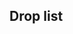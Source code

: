 ==Drop list==
{{Section}}
{{DropList
|no_legend = true
|filter_button = true
|nodes = I, L, N, O, S, T, U, V
|boss = L, U
|Agano: L/Casual{Casual: S 2% (705/34655) / Easy: S 2.1% (317/14895) / Medium: S 1.9% (117/6244) / Hard: 0.9% (147/16843)}, U/Casual{Casual: 2% (406/20425) / Easy: 1.9% (1058/56006) / Medium: 1.9% (674/35051) / Hard: 2% (798/39555)}
|Akatsuki: B/Casual{Casual: S 1.4% (125/8962) / Easy: S 1.3% (142/10665) / Medium: S 1.6% (86/5282) / Hard: S 1.5% (109/7371)} S, C/Casual{Casual: S 1% (7/687) / Easy: 0.7% (30/4039) / Medium: 0.9% (28/2954) / Hard: 1.4% (55/3868)}, D/Casual{Casual: S 1.5% (474/31779) / Easy: S 1.6% (219/13920) / Medium: S 1.1% (77/6876) / Hard: S 1.5% (193/12613)} S, G/Casual{Casual: S 1.4% (22/1605) / Easy: S 1.3% (48/3839) / Medium: S 1.1% (31/2877) / Hard: 1.4% (56/3932)}, I/Casual{Casual: S 1.3% (263/20110) / Easy: 1% (207/20257) / Medium: 1% (123/11904) / Hard: 1% (208/21387)}, J/Casual{Casual: S 1.4% (481/34061) / Easy: S 1.5% (1341/90962) / Medium: 1.3% (933/71425) / Hard: 1.4% (1452/106780)}, L/Casual{Casual: 2% (721/36019) / Easy: 2.1% (374/18105) / Medium: 2.1% (204/9903) / Hard: 1.9% (313/16843)}, N/Casual{Casual: S 1.3% (6/477) / Easy: 1.5% (20/1333) / Medium: S 1.3% (9/677) / Hard: 0.8% (8/981)}, O/Casual{Casual: 1.3% (26/1939) / Easy: 1.1% (51/4708) / Medium: 1.4% (48/3358) / Hard: 1.1% (49/4351)}, S/Casual{Casual: 0.9% (14/1504) / Easy: 1.2% (42/3519) / Medium: 1.2% (32/2695) / Hard: 1% (35/3512)}, T/Casual{Casual: 1.1% (69/6342) / Easy: 1.1% (151/14071) / Medium: 1.1% (141/12551) / Hard: 1% (229/21929)}, U/Casual{Casual: 0.7% (133/20425) / Easy: 0.6% (338/56006) / Medium: 0.9% (318/35051) / Hard: 1.4% (538/39555)}, V/Casual{Casual: 1.2% (226/19613) / Easy: 1.2% (690/56844) / Medium: 1.3% (454/34329) / Hard: 1.1% (437/39107)}
|Akebono: B/Casual{Casual: S 1.2% (108/8962) / Easy: S 1.3% (136/10665) / Medium: S 1.4% (76/5282) / Hard: S 1.5% (108/7371)} S, C/Casual{Casual: S 1.5% (10/687) / Easy: S 1.3% (18/1340) / Medium: S 1.1% (7/619) / Hard: 0.7% (29/3868)}, D/Casual{Casual: S 1.3% (413/31779) / Easy: S 1.4% (201/13920) / Medium: S 1.3% (89/6876) / Hard: S 1.6% (197/12613)} S, G/Casual{Casual: S 1.7% (28/1605) / Easy: S 1.5% (57/3839) / Medium: S 1.6% (45/2877) / Hard: 1.6% (61/3932)}, I/Casual{Casual: S 1.2% (244/20110) / Easy: 1% (199/20257) / Medium: 1% (114/11904) / Hard: 1.1% (229/21387)}, J/Casual{Casual: S 1.4% (463/34061) / Easy: S 1.4% (1266/90962) / Medium: S 1.4% (844/61814) / Hard: S 1.4% (1233/88164)} S, L/Casual{Casual: 0.1% (31/36019) / Easy: 0.1% (18/18105) / Medium: 0% (2/9903)}, N/Casual{Casual: S 1.7% (8/477) / Easy: S 1.2% (16/1281) / Medium: S 0.9% (6/677) / Hard: S 1% (6/625)} S, O/Casual{Casual: 1.2% (23/1939) / Easy: 1.3% (59/4708) / Medium: 1% (35/3358) / Hard: 1.6% (68/4351)}, S/Casual{Casual: 1.8% (27/1504) / Easy: 0.9% (30/3519) / Medium: 0.9% (25/2695) / Hard: 1.4% (48/3512)}, T/Casual{Casual: 1.4% (87/6342) / Easy: 1.1% (157/14071) / Medium: 1.1% (139/12551) / Hard: 1.1% (244/21929)}, U/Hard{Hard: 0% (4/39555)}, V/Casual{Casual: 1.3% (254/19613) / Easy: 1.4% (781/56844) / Medium: 1.2% (414/34329) / Hard: 1.1% (429/39107)}
|Akigumo: L/Casual{Casual: S 1.9% (675/34655) / Easy: S 1.9% (283/14895) / Medium: S 2% (126/6244) / Hard: 1.9% (317/16843)}, U/Casual{Casual: 1.9% (393/20425) / Easy: 2% (1112/56006) / Medium: 1.9% (662/35051) / Hard: 2.1% (818/39555)}
|Amagiri: N/Easy{Easy: S 0.4% (5/1281) / Medium: S 0.6% (4/677) / Hard: S 0.6% (4/625)} S, O/Casual{Casual: S 0.8% (8/1015) / Easy: S 1.1% (31/2750) / Medium: S 0.8% (14/1681) / Hard: S 0.9% (10/1070)} S, S/Casual{Casual: S 1.2% (6/515) / Easy: S 0.6% (3/527) / Medium: S 0.5% (2/399) / Hard: S 0.6% (3/504)} S, T/Casual{Casual: S 0.7% (8/1175) / Easy: S 1.2% (35/2841) / Medium: S 0.6% (13/2360) / Hard: S 0.8% (32/4131)} S, V/Hard{Hard: S 0.4% (37/9558)} S
|Aoba: C/Medium{Medium: S 0.2% (1/619) / Hard: S 1.7% (9/524)} S, G/Casual{Casual: S 0.1% (2/1605) / Easy: S 0.7% (28/3839) / Medium: S 1.4% (41/2877) / Hard: S 1.5% (51/3503)} S, I/Easy{Easy: S 0.2% (33/13589) / Medium: S 1.2% (70/5806) / Hard: S 1.4% (100/7064)} S, L/Casual{Casual: 2.1% (742/36019) / Easy: 1.9% (340/18105) / Medium: 1.9% (189/9903) / Hard: 2% (333/16843)}, N/Casual{Casual: S 1.9% (9/477) / Easy: S 1.9% (24/1281) / Medium: S 0.4% (3/677) / Hard: S 2.2% (14/625)} S, O/Casual{Casual: S 2.2% (22/1015) / Easy: S 1.2% (33/2750) / Medium: S 1% (17/1681) / Hard: S 1.7% (18/1070)} S, S/Casual{Casual: S 1.7% (9/515) / Easy: S 1.5% (8/527) / Medium: S 1.5% (6/399) / Hard: S 2.6% (13/504)} S, T/Casual{Casual: S 1.4% (16/1175) / Easy: S 1.8% (52/2841) / Medium: S 1.9% (45/2360) / Hard: S 1.5% (63/4131)} S, U/Casual{Casual: 1.9% (396/20425) / Easy: 2.1% (1150/56006) / Medium: 2.1% (735/35051) / Hard: 2% (789/39555)}, V/Casual{Casual: S 1.7% (163/9416) / Easy: S 1.3% (389/29988) / Medium: S 1.6% (252/16210) / Hard: S 1.5% (139/9558)} S
|Aquila: L/Medium{Medium: S 0.7% (45/6244) / Hard: S 1.1% (25/2262)} S, U/Casual{Casual: S 2.3% (282/12311) / Easy: S 2.1% (840/40686) / Medium: S 1.8% (345/19215) / Hard: S 1.7% (220/13318)} S
|Arare: L/Hard{Hard: 0% (1/16843)}, U/Hard{Hard: 0% (3/39555)}
|Arashio: U/Hard{Hard: 0% (2/39555)}
|Asashio: L/Casual{Casual: 2% (706/36019) / Easy: 2.2% (396/18105) / Medium: 1.9% (189/9903) / Hard: 2.3% (384/16843)}, U/Casual{Casual: 0.7% (149/20425) / Easy: 0.6% (309/56006) / Medium: 0.8% (287/35051) / Hard: 1.3% (527/39555)}
|Ashigara: L/Casual{Casual: 2% (708/36019) / Easy: 2.1% (387/18105) / Medium: 1.9% (193/9903) / Hard: 2% (341/16843)}, U/Casual{Casual: 2.1% (420/20425) / Easy: 2.1% (1149/56006) / Medium: 2.1% (724/35051) / Hard: 2% (803/39555)}
|Atago: L/Casual{Casual: 2% (734/36019) / Easy: 2.1% (372/18105) / Medium: 2% (203/9903) / Hard: 1.8% (305/16843)}, U/Casual{Casual: 2.2% (455/20425) / Easy: 2% (1120/56006) / Medium: 1.9% (661/35051) / Hard: 2% (777/39555)}
|Ayanami: B/Casual{Casual: S 1.1% (103/8962) / Easy: S 1.3% (135/10665) / Medium: S 1.6% (83/5282) / Hard: S 1.2% (87/7371)} S, C/Casual{Casual: S 1% (7/687) / Easy: S 2% (27/1340) / Medium: S 1.5% (9/619) / Hard: S 1.5% (8/524)} S, D/Casual{Casual: S 1.5% (465/31779) / Easy: S 1.3% (181/13920) / Medium: S 1.2% (80/6876) / Hard: S 1.4% (178/12613)} S, G/Casual{Casual: S 1.6% (25/1605) / Easy: S 1.3% (49/3839) / Medium: S 1.5% (42/2877) / Hard: S 1.1% (37/3503)} S, I/Casual{Casual: S 1.3% (268/20110) / Easy: S 1.3% (181/13589) / Medium: S 1.4% (83/5806) / Hard: S 1.4% (98/7064)} S, J/Casual{Casual: S 1.4% (493/34061) / Easy: S 1.4% (1257/90962) / Medium: S 1.4% (867/61814) / Hard: S 1.4% (1200/88164)} S, L/Casual{Casual: 2% (726/36019) / Easy: 2.1% (383/18105) / Medium: 2% (201/9903) / Hard: 2% (334/16843)}, N/Casual{Casual: S 1% (5/477) / Easy: 1.3% (17/1333) / Medium: S 1.9% (13/677) / Hard: 1.4% (14/981)}, O/Casual{Casual: 1.5% (30/1939) / Easy: 1.3% (59/4708) / Medium: 1.2% (40/3358) / Hard: 1.2% (54/4351)}, S/Casual{Casual: 1.5% (23/1504) / Easy: 1.3% (45/3519) / Medium: 0.8% (21/2695) / Hard: 1.3% (47/3512)}, T/Casual{Casual: 1.1% (72/6342) / Easy: 1.2% (163/14071) / Medium: 1.2% (155/12551) / Hard: 1% (215/21929)}, U/Casual{Casual: 2% (408/20425) / Easy: 2% (1105/56006) / Medium: 1% (339/35051) / Hard: 1.3% (524/39555)}, V/Casual{Casual: S 1.5% (141/9416) / Easy: S 1.4% (426/29988) / Medium: S 1.2% (202/16210) / Hard: 0.9% (335/39107)}
|Chikuma: L/Casual{Casual: 1.9% (701/36019) / Easy: 1.9% (346/18105) / Medium: 2.2% (217/9903) / Hard: 2% (334/16843)}, U/Casual{Casual: 1.9% (398/20425) / Easy: 2% (1124/56006) / Medium: 2% (702/35051) / Hard: 2% (779/39555)}
|Choukai: L/Casual{Casual: 2% (718/36019) / Easy: 2.1% (380/18105) / Medium: 1.8% (183/9903) / Hard: 1.9% (316/16843)}, U/Casual{Casual: 2.1% (431/20425) / Easy: 2% (1102/56006) / Medium: 2% (708/35051) / Hard: 1.9% (758/39555)}
|Fubuki: B/Casual{Casual: S 1.5% (131/8962) / Easy: 1% (156/15504) / Medium: 1.3% (114/8659) / Hard: 1.2% (150/12846)}, C/Casual{Casual: 2% (31/1527) / Easy: 1.4% (58/4039) / Medium: 0.9% (27/2954) / Hard: 1.1% (41/3868)}, D/Casual{Casual: S 1.3% (419/31779) / Easy: S 1.3% (177/13920) / Medium: S 1.5% (103/6876) / Hard: 0.9% (252/27376)}, G/Casual{Casual: S 1.6% (25/1605) / Easy: S 1.1% (44/3839) / Medium: S 1.1% (33/2877) / Hard: 1.5% (58/3932)}, I/Casual{Casual: 1% (404/39633) / Easy: 1.2% (251/20257) / Medium: 1.2% (137/11904) / Hard: 1.1% (225/21387)}, J/Casual{Casual: 1.5% (521/35494) / Easy: 1.3% (1278/95835) / Medium: 1.3% (939/71425) / Hard: 1.3% (1433/106780)}, L/Casual{Casual: 2% (729/36019) / Easy: 1.9% (346/18105) / Medium: 1.8% (182/9903) / Hard: 2.1% (353/16843)}, N/Casual{Casual: 1.6% (8/506) / Easy: S 1.3% (17/1281) / Medium: 1.3% (10/764) / Hard: 1% (10/981)}, O/Casual{Casual: 1.5% (29/1939) / Easy: 1.1% (53/4708) / Medium: 1.4% (48/3358) / Hard: 1.2% (53/4351)}, S/Casual{Casual: 1.1% (16/1504) / Easy: 1.2% (43/3519) / Medium: 1% (27/2695) / Hard: 1.1% (39/3512)}, T/Casual{Casual: 1.2% (77/6342) / Easy: 1.1% (150/14071) / Medium: 1.1% (143/12551) / Hard: 1% (216/21929)}, U/Casual{Casual: 2.1% (438/20425) / Easy: 1.9% (1065/56006) / Medium: 1.9% (653/35051) / Hard: 1.4% (536/39555)}, V/Casual{Casual: 1.1% (222/19613) / Easy: 1.3% (750/56844) / Medium: 1.2% (428/34329) / Hard: 1.1% (439/39107)}
|Fumizuki: L/Casual{Casual: 0.1% (31/36019) / Easy: 0.4% (69/18105) / Medium: 0.7% (71/9903) / Hard: 1.7% (282/16843)}, U/Hard{Hard: 0% (4/39555)}
|Furutaka: G/Medium{Medium: S 0.8% (24/2877) / Hard: S 0.9% (32/3503)} S, I/Easy{Easy: S 0.2% (30/13589) / Medium: S 1.1% (65/5806) / Hard: S 1.3% (93/7064)} S, L/Casual{Casual: 2.1% (765/36019) / Easy: 1.9% (343/18105) / Medium: 1.9% (190/9903) / Hard: 1.9% (318/16843)}, N/Casual{Casual: S 1.9% (9/477) / Easy: S 1.3% (17/1281) / Medium: S 1.2% (8/677) / Hard: S 1.3% (8/625)} S, O/Casual{Casual: S 1.4% (14/1015) / Easy: S 1.5% (40/2750) / Medium: S 1.6% (27/1681) / Hard: S 1.3% (14/1070)} S, S/Casual{Casual: S 1.2% (6/515) / Easy: S 1.5% (8/527) / Medium: S 0.8% (3/399) / Hard: S 1.6% (8/504)} S, T/Casual{Casual: S 1.7% (20/1175) / Easy: S 1.4% (39/2841) / Medium: S 1.2% (28/2360) / Hard: S 1.1% (47/4131)} S, U/Casual{Casual: 2.1% (432/20425) / Easy: 2% (1106/56006) / Medium: 2% (707/35051) / Hard: 1.9% (752/39555)}, V/Casual{Casual: S 1.3% (124/9416) / Easy: S 1.4% (427/29988) / Medium: S 1.5% (236/16210) / Hard: S 1.4% (132/9558)} S
|Gotland: L/Casual{Casual: S 0.6% (223/34655) / Easy: S 0.6% (84/14895) / Medium: S 0.6% (39/6244) / Hard: S 1.4% (31/2262)} S, S/Medium{Medium: S 0.5% (2/399) / Hard: S 0.6% (3/504)} S, U/Casual{Casual: S 1.6% (202/12311) / Easy: S 2.2% (887/40686) / Medium: S 3.1% (588/19215) / Hard: 1.5% (610/39555)}
|Haguro: L/Casual{Casual: 1.9% (696/36019) / Easy: 2.1% (382/18105) / Medium: 1.7% (164/9903) / Hard: 2% (329/16843)}, U/Casual{Casual: 1.9% (389/20425) / Easy: 2.1% (1167/56006) / Medium: 2% (689/35051) / Hard: 1.9% (734/39555)}
|Haruna: L/Casual{Casual: S 2% (708/34655) / Easy: S 2% (298/14895) / Medium: S 2.1% (131/6244) / Hard: S 1.9% (42/2262)} S, U/Casual{Casual: S 2% (250/12311) / Easy: S 2.1% (838/40686) / Medium: S 1.9% (373/19215) / Hard: S 2% (261/13318)} S
|Hatsuharu: L/Casual{Casual: 2% (708/36019) / Easy: 2.2% (392/18105) / Medium: 2% (201/9903) / Hard: 2.1% (358/16843)}, U/Casual{Casual: 0.8% (167/20425) / Easy: 0.6% (326/56006) / Medium: 0.9% (306/35051) / Hard: 1.3% (519/39555)}
|Hatsukaze: O/Easy{Easy: S 0% (1/2750) / Medium: S 0.1% (1/1681)} S, S/Casual{Casual: S 0.2% (1/515) / Medium: S 0.3% (1/399)} S, U/Casual{Casual: S 0.1% (8/12311) / Easy: S 0.2% (73/40686) / Medium: S 0.2% (29/19215) / Hard: S 0.2% (28/13318)} S
|Hatsushimo: U/Medium{Medium: 0% (1/35051) / Hard: 0% (6/39555)}
|Hatsuyuki: B/Casual{Casual: 1.3% (160/12036) / Easy: 1.2% (183/15504) / Medium: 1.2% (100/8659) / Hard: 1.2% (149/12846)}, C/Casual{Casual: 1% (15/1527) / Easy: 1.3% (53/4039) / Medium: 1% (31/2954) / Hard: 1% (37/3868)}, D/Casual{Casual: S 1.3% (428/31779) / Easy: S 1.4% (190/13920) / Medium: 1% (164/15929) / Hard: 1.1% (297/27376)}, G/Casual{Casual: S 1.2% (19/1605) / Easy: S 1.3% (48/3839) / Medium: S 1.2% (34/2877) / Hard: 1.6% (62/3932)}, I/Casual{Casual: 1.2% (477/39633) / Easy: 1.2% (248/20257) / Medium: 1.1% (133/11904) / Hard: 1.1% (237/21387)}, J/Casual{Casual: 1.4% (505/35494) / Easy: 1.3% (1287/95835) / Medium: 1.4% (1029/71425) / Hard: 1.4% (1452/106780)}, L/Casual{Casual: 0.1% (32/36019) / Easy: 0.4% (70/18105) / Medium: 0.6% (64/9903) / Hard: 1.7% (290/16843)}, N/Casual{Casual: S 1.5% (7/477) / Easy: 1.2% (16/1333) / Medium: 0.8% (6/764) / Hard: 0.7% (7/981)}, O/Casual{Casual: 1.1% (22/1939) / Easy: 1.1% (54/4708) / Medium: 1.1% (38/3358) / Hard: 1.3% (55/4351)}, S/Casual{Casual: 0.9% (14/1504) / Easy: 1.3% (45/3519) / Medium: 1% (26/2695) / Hard: 1.3% (47/3512)}, T/Casual{Casual: 1.3% (81/6342) / Easy: 1.1% (161/14071) / Medium: 1.1% (136/12551) / Hard: 1% (228/21929)}, U/Casual{Casual: 0.7% (144/20425) / Easy: 0.5% (292/56006) / Medium: 1% (337/35051) / Hard: 1.2% (482/39555)}, V/Casual{Casual: 1.2% (240/19613) / Easy: 1.3% (742/56844) / Medium: 1.3% (447/34329) / Hard: 1.2% (472/39107)}
|Hibiki: B/Casual{Casual: S 1.2% (105/8962) / Easy: S 1.3% (138/10665) / Medium: S 1.2% (65/5282) / Hard: S 1.5% (109/7371)} S, C/Casual{Casual: S 1.3% (9/687) / Easy: 0.6% (24/4039) / Medium: 0.6% (18/2954) / Hard: 0.9% (33/3868)}, D/Casual{Casual: S 1.4% (457/31779) / Easy: S 1.5% (212/13920) / Medium: S 1.5% (106/6876) / Hard: S 1.6% (196/12613)} S, G/Casual{Casual: S 1.1% (17/1605) / Easy: S 1% (37/3839) / Medium: S 1.6% (46/2877) / Hard: 1.2% (47/3932)}, I/Casual{Casual: S 1.4% (285/20110) / Easy: 0.9% (189/20257) / Medium: 1.2% (137/11904) / Hard: 1% (224/21387)}, J/Casual{Casual: S 1.4% (465/34061) / Easy: 1.4% (1295/95835) / Medium: 1.4% (974/71425) / Hard: 1.4% (1469/106780)}, L/Hard{Hard: 0% (1/16843)}, N/Casual{Casual: S 1.9% (9/477) / Easy: S 1.4% (18/1281) / Medium: S 0.9% (6/677) / Hard: 0.8% (8/981)}, O/Casual{Casual: 0.6% (12/1939) / Easy: 1.3% (61/4708) / Medium: 1.6% (53/3358) / Hard: 1.2% (51/4351)}, S/Casual{Casual: 1.3% (20/1504) / Easy: 0.9% (33/3519) / Medium: 1.1% (29/2695) / Hard: 1.4% (48/3512)}, T/Casual{Casual: 1.2% (78/6342) / Easy: 1.1% (151/14071) / Medium: 1.2% (145/12551) / Hard: 1.1% (235/21929)}, U/Medium{Medium: 0% (1/35051) / Hard: 0% (3/39555)}, V/Casual{Casual: 1.3% (254/19613) / Easy: 1.4% (771/56844) / Medium: 1.3% (455/34329) / Hard: 1.1% (436/39107)}
|Hiei: L/Casual{Casual: S 2.1% (717/34655) / Easy: S 1.9% (279/14895) / Medium: S 2% (124/6244) / Hard: S 2.4% (54/2262)} S, U/Casual{Casual: S 2.3% (277/12311) / Easy: S 2% (817/40686) / Medium: S 1.9% (373/19215) / Hard: S 2% (269/13318)} S
|Houshou: G/Hard{Hard: S 0.4% (13/3503)} S, I/Easy{Easy: S 0.3% (35/13589) / Medium: S 0.8% (48/5806) / Hard: S 1.4% (100/7064)} S, N/Casual{Casual: S 1.7% (8/477) / Easy: S 2% (25/1281) / Medium: S 1.6% (11/677) / Hard: S 1.1% (7/625)} S, O/Casual{Casual: S 1.5% (15/1015) / Easy: S 1.5% (41/2750) / Medium: S 1.8% (31/1681) / Hard: S 0.6% (6/1070)} S, S/Casual{Casual: S 1% (5/515) / Easy: S 2.3% (12/527) / Medium: S 1.3% (5/399) / Hard: S 1.2% (6/504)} S, T/Casual{Casual: S 1.4% (16/1175) / Easy: S 1.7% (47/2841) / Medium: S 1.4% (32/2360) / Hard: S 1.7% (70/4131)} S, V/Casual{Casual: S 1.1% (108/9416) / Easy: S 1.4% (405/29988) / Medium: S 1.6% (257/16210) / Hard: S 1.3% (125/9558)} S
|Hyuuga: L/Casual{Casual: S 2% (692/34655) / Easy: S 2% (292/14895) / Medium: S 1.8% (113/6244) / Hard: S 2.3% (52/2262)} S, U/Casual{Casual: S 2% (252/12311) / Easy: S 1.9% (770/40686) / Medium: S 2% (390/19215) / Hard: S 2.1% (275/13318)} S
|Ikazuchi: B/Casual{Casual: S 1.3% (113/8962) / Easy: S 1.4% (150/10665) / Medium: S 1.2% (66/5282) / Hard: 1% (124/12846)}, C/Casual{Casual: 1.1% (17/1527) / Easy: 0.7% (28/4039) / Medium: 0.5% (15/2954) / Hard: 1.1% (42/3868)}, D/Casual{Casual: S 1.4% (454/31779) / Easy: S 1.3% (176/13920) / Medium: S 1.4% (99/6876) / Hard: S 1.4% (181/12613)} S, G/Casual{Casual: S 1.4% (23/1605) / Easy: S 1.5% (56/3839) / Medium: 1.5% (43/2901) / Hard: 1.7% (66/3932)}, I/Casual{Casual: 0.9% (352/39633) / Easy: 1% (208/20257) / Medium: 1.1% (133/11904) / Hard: 1.1% (233/21387)}, J/Casual{Casual: 1.4% (490/35494) / Easy: 1.4% (1306/95835) / Medium: 1.3% (957/71425) / Hard: 1.3% (1427/106780)}, L/Hard{Hard: 0% (2/16843)}, N/Casual{Casual: 2.6% (13/506) / Easy: S 1.8% (23/1281) / Medium: S 1.6% (11/677) / Hard: 1.3% (13/981)}, O/Casual{Casual: 1.5% (30/1939) / Easy: 1.1% (54/4708) / Medium: 1.3% (42/3358) / Hard: 1.1% (47/4351)}, S/Casual{Casual: 1.4% (21/1504) / Easy: 1.1% (37/3519) / Medium: 1% (26/2695) / Hard: 1.3% (45/3512)}, T/Casual{Casual: 1.2% (75/6342) / Easy: 1.3% (188/14071) / Medium: 1.2% (145/12551) / Hard: 1% (224/21929)}, U/Hard{Hard: 0% (5/39555)}, V/Casual{Casual: 1.3% (252/19613) / Easy: 1.3% (739/56844) / Medium: 1.2% (423/34329) / Hard: 1.2% (464/39107)}
|Inazuma: B/Casual{Casual: S 1.3% (117/8962) / Easy: S 1.6% (168/10665) / Medium: 0.9% (76/8659) / Hard: 1.2% (156/12846)}, C/Casual{Casual: 1% (15/1527) / Easy: 1% (39/4039) / Medium: 0.9% (26/2954) / Hard: 1% (38/3868)}, D/Casual{Casual: S 1.5% (470/31779) / Easy: S 1.5% (207/13920) / Medium: S 1.3% (91/6876) / Hard: S 1.4% (181/12613)} S, G/Casual{Casual: S 2% (32/1605) / Easy: S 1.6% (60/3839) / Medium: 1.4% (41/2901) / Hard: 1.2% (48/3932)}, I/Casual{Casual: 1% (383/39633) / Easy: 1.2% (249/20257) / Medium: 1.2% (146/11904) / Hard: 0.9% (199/21387)}, J/Casual{Casual: 1.3% (445/35494) / Easy: 1.4% (1329/95835) / Medium: 1.4% (973/71425) / Hard: 1.3% (1429/106780)}, L/Hard{Hard: 0% (1/16843)}, N/Casual{Casual: S 1.7% (8/477) / Easy: S 1.1% (14/1281) / Medium: 0.8% (6/764) / Hard: 1.4% (14/981)}, O/Casual{Casual: 1.4% (28/1939) / Easy: 1.1% (53/4708) / Medium: 1.3% (44/3358) / Hard: 1.1% (50/4351)}, S/Casual{Casual: 1% (15/1504) / Easy: 1.4% (51/3519) / Medium: 1% (27/2695) / Hard: 1.4% (50/3512)}, T/Casual{Casual: 1.2% (75/6342) / Easy: 1.1% (157/14071) / Medium: 1.1% (134/12551) / Hard: 1.1% (240/21929)}, U/Hard{Hard: 0% (2/39555)}, V/Casual{Casual: 1.3% (257/19613) / Easy: 1.3% (718/56844) / Medium: 1.3% (445/34329) / Hard: 1.2% (477/39107)}
|Ise: L/Casual{Casual: S 1.8% (638/34655) / Easy: S 2% (293/14895) / Medium: S 1.8% (114/6244) / Hard: S 1.8% (41/2262)} S, U/Casual{Casual: S 1.9% (238/12311) / Easy: S 1.9% (783/40686) / Medium: S 1.9% (358/19215) / Hard: S 2.1% (280/13318)} S
|Isonami: B/Casual{Casual: 1.4% (173/12036) / Easy: 1.5% (234/15504) / Medium: 1.4% (121/8659) / Hard: 1.2% (152/12846)}, C/Casual{Casual: 1.5% (23/1527) / Easy: 1.1% (43/4039) / Medium: 1.4% (40/2954) / Hard: 0.9% (33/3868)}, D/Casual{Casual: 1.2% (532/44298) / Easy: 1% (258/25058) / Medium: 1.1% (175/15929) / Hard: 1.1% (306/27376)}, G/Casual{Casual: S 1.3% (21/1605) / Easy: S 1.4% (54/3839) / Medium: S 1.6% (46/2877) / Hard: 1.8% (69/3932)}, I/Casual{Casual: 1.1% (432/39633) / Easy: 1.3% (272/20257) / Medium: 1.2% (138/11904) / Hard: 1.1% (226/21387)}, J/Casual{Casual: 1.2% (436/35494) / Easy: 1.4% (1389/95835) / Medium: 1.3% (943/71425) / Hard: 1.3% (1372/106780)}, L/Casual{Casual: 0.1% (41/36019) / Easy: 0.3% (62/18105) / Medium: 0.7% (73/9903) / Hard: 1.7% (294/16843)}, N/Casual{Casual: S 1.3% (6/477) / Easy: S 2.3% (29/1281) / Medium: 1.6% (12/764) / Hard: 0.9% (9/981)}, O/Casual{Casual: 1.4% (27/1939) / Easy: 1.1% (50/4708) / Medium: 1.6% (53/3358) / Hard: 1.1% (47/4351)}, S/Casual{Casual: 1.7% (25/1504) / Easy: 0.8% (28/3519) / Medium: 1.3% (35/2695) / Hard: 1.2% (42/3512)}, T/Casual{Casual: 1.1% (72/6342) / Easy: 1.2% (169/14071) / Medium: 1.1% (136/12551) / Hard: 1% (224/21929)}, U/Casual{Casual: 0.8% (167/20425) / Easy: 0.6% (335/56006) / Medium: 0.9% (326/35051) / Hard: 1.3% (522/39555)}, V/Casual{Casual: 1.2% (235/19613) / Easy: 1.3% (713/56844) / Medium: 1.2% (421/34329) / Hard: 1.1% (445/39107)}
|Isuzu: B/Casual{Casual: S 1.5% (135/8962) / Easy: S 1.3% (136/10665) / Medium: S 1.6% (83/5282) / Hard: S 1.4% (104/7371)} S, C/Casual{Casual: S 1.2% (8/687) / Easy: S 1.1% (15/1340) / Medium: S 2.4% (15/619) / Hard: S 1.3% (7/524)} S, D/Medium{Medium: S 1.6% (112/6876) / Hard: S 1.5% (194/12613)} S, G/Casual{Casual: S 1.6% (26/1605) / Easy: S 1.4% (53/3839) / Medium: S 1.1% (33/2877) / Hard: S 1.4% (50/3503)} S, I/Casual{Casual: S 1.4% (288/20110) / Easy: S 1.6% (215/13589) / Medium: S 1.4% (81/5806) / Hard: S 1.4% (101/7064)} S, J/Casual{Casual: S 1.4% (463/34061) / Easy: S 1.4% (1285/90962) / Medium: S 1.4% (847/61814) / Hard: S 1.4% (1238/88164)} S, L/Casual{Casual: 0.1% (32/36019) / Easy: 0.3% (55/18105) / Medium: 0.9% (87/9903) / Hard: 1.6% (270/16843)}, N/Casual{Casual: S 1.3% (6/477) / Easy: S 1% (13/1281) / Medium: S 1.6% (11/677) / Hard: S 1.1% (7/625)} S, O/Casual{Casual: S 1.4% (14/1015) / Easy: 0.9% (44/4708) / Medium: 0.8% (27/3358) / Hard: 1.1% (50/4351)}, S/Casual{Casual: 1.7% (25/1504) / Easy: 1.5% (53/3519) / Medium: 1.2% (32/2695) / Hard: 1.3% (46/3512)}, T/Casual{Casual: S 1.6% (19/1175) / Easy: S 1.5% (43/2841) / Medium: S 1.4% (34/2360) / Hard: S 1.5% (60/4131)} S, U/Casual{Casual: 0.7% (141/20425) / Easy: 0.5% (291/56006) / Medium: 0.9% (315/35051) / Hard: 1.4% (543/39555)}, V/Casual{Casual: S 1.3% (122/9416) / Easy: S 1.4% (405/29988) / Medium: S 1.5% (237/16210) / Hard: S 1.3% (124/9558)} S
|Jintsuu: B/Casual{Casual: S 1.6% (145/8962) / Easy: S 1.4% (154/10665) / Medium: S 1.3% (70/5282) / Hard: S 1.3% (96/7371)} S, C/Casual{Casual: S 1% (7/687) / Easy: S 1.2% (16/1340) / Medium: S 0.6% (4/619) / Hard: S 1.1% (6/524)} S, D/Casual{Casual: S 0.8% (239/31779) / Easy: S 1.3% (178/13920) / Medium: S 1.5% (104/6876) / Hard: S 1.5% (192/12613)} S, G/Casual{Casual: S 1.6% (25/1605) / Easy: S 1.6% (62/3839) / Medium: S 1.5% (42/2877) / Hard: S 1.4% (50/3503)} S, I/Casual{Casual: S 1.4% (285/20110) / Easy: S 1.3% (181/13589) / Medium: S 1.3% (75/5806) / Hard: S 1.4% (99/7064)} S, J/Casual{Casual: S 1.4% (475/34061) / Easy: S 1.4% (1281/90962) / Medium: S 1.5% (902/61814) / Hard: S 1.4% (1223/88164)} S, L/Casual{Casual: 0.1% (30/36019) / Easy: 0.3% (58/18105) / Medium: 0.7% (72/9903) / Hard: 1.7% (293/16843)}, N/Casual{Casual: S 1.5% (7/477) / Easy: S 1.3% (17/1281) / Medium: S 1.5% (10/677) / Hard: 1.7% (17/981)}, O/Casual{Casual: 1.3% (25/1939) / Easy: 1.6% (77/4708) / Medium: 1.4% (46/3358) / Hard: 1.7% (73/4351)}, S/Casual{Casual: 1.7% (25/1504) / Easy: 1.3% (47/3519) / Medium: 1.4% (39/2695) / Hard: 1.3% (47/3512)}, T/Casual{Casual: 1% (64/6342) / Easy: 1.1% (156/14071) / Medium: 1% (130/12551) / Hard: 1.2% (264/21929)}, U/Casual{Casual: 0.7% (139/20425) / Easy: 0.5% (307/56006) / Medium: 0.9% (331/35051) / Hard: 1.4% (550/39555)}, V/Casual{Casual: S 1.4% (129/9416) / Easy: S 1.3% (396/29988) / Medium: S 1.6% (256/16210) / Hard: S 1.3% (122/9558)} S
|Kagerou: L/Casual{Casual: 2% (718/36019) / Easy: 2% (357/18105) / Medium: 2% (195/9903) / Hard: 1.8% (302/16843)}, U/Casual{Casual: 0.8% (165/20425) / Easy: 0.6% (320/56006) / Medium: 0.9% (318/35051) / Hard: 1.4% (538/39555)}
|Kako: C/Medium{Medium: S 0.5% (3/619) / Hard: S 1.1% (6/524)} S, G/Casual{Casual: S 0.7% (11/1605) / Easy: S 1.5% (58/3839) / Medium: S 1.1% (33/2877) / Hard: S 1.8% (64/3503)} S, I/Easy{Easy: S 0.3% (36/13589) / Medium: S 0.9% (54/5806) / Hard: S 1.4% (100/7064)} S, J/Hard{Hard: S 0.8% (673/88164)} S, L/Casual{Casual: 2.1% (741/36019) / Easy: 2% (371/18105) / Medium: 1.8% (183/9903) / Hard: 1.9% (323/16843)}, N/Casual{Casual: S 2.1% (10/477) / Easy: S 1.5% (19/1281) / Medium: S 1.2% (8/677) / Hard: S 2.1% (13/625)} S, O/Casual{Casual: S 0.9% (9/1015) / Easy: S 1.2% (33/2750) / Medium: S 1.1% (18/1681) / Hard: S 1.5% (16/1070)} S, S/Casual{Casual: S 2.3% (12/515) / Easy: S 1.9% (10/527) / Medium: S 1.5% (6/399) / Hard: S 1.6% (8/504)} S, T/Casual{Casual: S 1.4% (16/1175) / Easy: S 1.1% (31/2841) / Medium: S 1.3% (31/2360) / Hard: S 1.5% (60/4131)} S, U/Casual{Casual: 1.9% (392/20425) / Easy: 1.9% (1072/56006) / Medium: 2.1% (723/35051) / Hard: 2% (803/39555)}, V/Casual{Casual: S 1.3% (124/9416) / Easy: S 1.4% (414/29988) / Medium: S 1.3% (211/16210) / Hard: S 1.6% (153/9558)} S
|Kasumi: U/Medium{Medium: 0% (1/35051) / Hard: 0% (5/39555)}
|Kawakaze: I/Medium{Medium: S 0.3% (15/5806) / Hard: S 1.4% (97/7064)} S, N/Casual{Casual: S 0.2% (1/477) / Easy: S 1.3% (17/1281) / Medium: S 1.6% (11/677) / Hard: S 1.8% (11/625)} S, O/Casual{Casual: S 1.5% (15/1015) / Easy: S 1.7% (47/2750) / Medium: S 1.2% (21/1681) / Hard: S 1.4% (15/1070)} S, S/Casual{Casual: S 0.6% (3/515) / Easy: S 1.7% (9/527) / Medium: S 3.3% (13/399) / Hard: S 1.4% (7/504)} S, T/Casual{Casual: S 1.3% (15/1175) / Easy: S 1.3% (36/2841) / Medium: S 1.7% (39/2360) / Hard: S 1.3% (53/4131)} S, V/Casual{Casual: S 1% (98/9416) / Easy: S 1.1% (335/29988) / Medium: S 1.2% (197/16210) / Hard: S 1.6% (155/9558)} S
|Kazagumo: L/Casual{Casual: S 3.3% (1149/34655) / Easy: S 2.4% (363/14895) / Medium: S 3% (185/6244) / Hard: 1% (165/16843)}, N/Medium{Medium: S 0.3% (2/677) / Hard: S 1.1% (7/625)} S, O/Casual{Casual: S 0.8% (8/1015) / Easy: S 0.7% (19/2750) / Medium: S 0.8% (13/1681) / Hard: S 1% (11/1070)} S, S/Casual{Casual: S 1% (5/515) / Easy: S 0.2% (1/527) / Medium: S 1% (4/399) / Hard: S 0.4% (2/504)} S, T/Casual{Casual: S 0.9% (11/1175) / Easy: S 0.7% (19/2841) / Medium: S 1.2% (29/2360) / Hard: S 1.3% (53/4131)} S, U/Casual{Casual: 2.1% (427/20425) / Easy: 2.5% (1383/56006) / Medium: 2.4% (829/35051) / Hard: 2.3% (896/39555)}
|Kikuzuki: L/Casual{Casual: 0.1% (26/36019) / Easy: 0.4% (67/18105) / Medium: 0.7% (69/9903) / Hard: 0.9% (145/16843)}, U/Medium{Medium: 0% (1/35051) / Hard: 0% (6/39555)}
|Kinugasa: C/Hard{Hard: S 0.2% (1/524)} S, G/Hard{Hard: S 1.7% (58/3503)} S, I/Easy{Easy: S 0.3% (34/13589) / Medium: S 0.8% (49/5806) / Hard: S 1.5% (109/7064)} S, L/Casual{Casual: 2% (710/36019) / Easy: 2% (355/18105) / Medium: 2.5% (246/9903) / Hard: 2% (329/16843)}, N/Casual{Casual: S 1.9% (9/477) / Easy: S 0.9% (11/1281) / Medium: S 1% (7/677) / Hard: S 0.5% (3/625)} S, O/Casual{Casual: S 1.3% (13/1015) / Easy: S 1.5% (41/2750) / Medium: S 1.6% (27/1681) / Hard: S 1.1% (12/1070)} S, S/Casual{Casual: S 1.2% (6/515) / Easy: S 0.9% (5/527) / Medium: S 1.8% (7/399) / Hard: S 1.4% (7/504)} S, T/Casual{Casual: S 0.8% (9/1175) / Easy: S 1.1% (32/2841) / Medium: S 1.1% (25/2360) / Hard: S 1.5% (64/4131)} S, U/Casual{Casual: 2.2% (454/20425) / Easy: 2% (1099/56006) / Medium: 2% (716/35051) / Hard: 2% (784/39555)}, V/Casual{Casual: S 1.3% (124/9416) / Easy: S 1.4% (430/29988) / Medium: S 1.4% (229/16210) / Hard: S 1.2% (117/9558)} S
|Kirishima: L/Casual{Casual: S 2.1% (737/34655) / Easy: S 2.1% (311/14895) / Medium: S 2% (128/6244) / Hard: S 2% (46/2262)} S, U/Casual{Casual: S 2.1% (258/12311) / Easy: S 2% (818/40686) / Medium: S 2.2% (423/19215) / Hard: S 2.2% (296/13318)} S
|Kisaragi: L/Casual{Casual: 0.1% (26/36019) / Easy: 0.4% (73/18105) / Medium: 0.8% (78/9903) / Hard: 1.7% (279/16843)}, U/Casual{Casual: 0.8% (173/20425) / Hard: 0% (5/39555)}
|Kiso: B/Casual{Casual: S 0.7% (66/8962) / Easy: S 1.1% (118/10665) / Medium: S 1.4% (74/5282) / Hard: S 1.6% (116/7371)} S, C/Casual{Casual: S 1.9% (13/687) / Easy: S 1.5% (20/1340) / Medium: S 1.5% (9/619) / Hard: S 2.3% (12/524)} S, D/Medium{Medium: S 0.4% (27/6876) / Hard: S 1.4% (178/12613)} S, G/Casual{Casual: S 0.9% (15/1605) / Easy: S 1.6% (63/3839) / Medium: S 1.4% (39/2877) / Hard: S 1.2% (41/3503)} S, I/Casual{Casual: S 1.5% (303/20110) / Easy: S 1.5% (203/13589) / Medium: S 1.5% (88/5806) / Hard: S 1.5% (105/7064)} S, J/Casual{Casual: S 1.5% (510/34061) / Easy: S 1.3% (1201/90962) / Medium: S 1.4% (835/61814) / Hard: S 1.4% (1205/88164)} S, L/Casual{Casual: 0.1% (25/36019) / Easy: 0.5% (87/18105) / Medium: 0.6% (64/9903) / Hard: 1.8% (307/16843)}, N/Casual{Casual: S 1.5% (7/477) / Easy: S 0.9% (11/1281) / Medium: S 1.8% (12/677) / Hard: S 1.9% (12/625)} S, O/Casual{Casual: S 1.6% (16/1015) / Easy: S 1.3% (37/2750) / Medium: S 1.1% (19/1681) / Hard: 0.9% (40/4351)}, S/Casual{Casual: 1.1% (16/1504) / Easy: 1.3% (44/3519) / Medium: 1.2% (32/2695) / Hard: 1% (34/3512)}, T/Casual{Casual: S 1.4% (16/1175) / Easy: S 1.4% (41/2841) / Medium: S 1.2% (28/2360) / Hard: S 1.5% (61/4131)} S, U/Casual{Casual: 0.9% (178/20425) / Easy: 0.5% (295/56006) / Medium: 0.9% (305/35051) / Hard: 1.3% (500/39555)}, V/Casual{Casual: S 1.3% (118/9416) / Easy: S 1.3% (403/29988) / Medium: S 1.6% (260/16210) / Hard: S 1.4% (138/9558)} S
|Kongou: L/Casual{Casual: S 2% (710/34655) / Easy: S 2.1% (320/14895) / Medium: S 2.2% (138/6244) / Hard: S 1.5% (34/2262)} S, U/Casual{Casual: S 1.9% (239/12311) / Easy: S 2% (810/40686) / Medium: S 2.2% (419/19215) / Hard: S 2% (266/13318)} S
|Kuma: C/Easy{Easy: S 0.1% (2/1340) / Medium: S 0.3% (2/619) / Hard: S 1.5% (8/524)} S, G/Casual{Casual: S 1.7% (28/1605) / Easy: S 1.4% (52/3839) / Medium: S 1.5% (44/2877) / Hard: S 1.1% (39/3503)} S, I/Easy{Easy: S 0.3% (35/13589) / Medium: S 0.9% (52/5806) / Hard: S 1.1% (80/7064)} S, J/Medium{Medium: S 0.4% (267/61814) / Hard: S 1.4% (1254/88164)} S, N/Casual{Casual: S 1.7% (8/477) / Easy: S 1.6% (21/1281) / Medium: S 0.7% (5/677) / Hard: S 2.1% (13/625)} S, O/Casual{Casual: S 1.5% (15/1015) / Easy: S 1.4% (38/2750) / Medium: S 1.7% (29/1681) / Hard: S 1.2% (13/1070)} S, S/Casual{Casual: S 1.2% (6/515) / Easy: S 0.4% (2/527) / Medium: S 1.5% (6/399) / Hard: S 1% (5/504)} S, T/Casual{Casual: S 1.6% (19/1175) / Easy: S 1.8% (51/2841) / Medium: S 1.6% (38/2360) / Hard: S 1.4% (59/4131)} S, V/Casual{Casual: S 1.5% (142/9416) / Easy: S 1.3% (396/29988) / Medium: S 1.3% (213/16210) / Hard: S 1.3% (128/9558)} S
|Kumano: L/Casual{Casual: 2% (722/36019) / Easy: 1.9% (345/18105) / Medium: 2% (199/9903) / Hard: 2.1% (358/16843)}, U/Casual{Casual: 2.1% (439/20425) / Easy: 2% (1127/56006) / Medium: 2.1% (735/35051) / Hard: 2% (780/39555)}
|Kuroshio: L/Hard{Hard: 0% (1/16843)}, U/Casual{Casual: 0% (1/20425) / Hard: 0% (4/39555)}
|Libeccio: L/Casual{Casual: S 0.7% (245/34655) / Easy: S 1.1% (162/14895) / Medium: S 1.4% (86/6244) / Hard: S 1.5% (33/2262)} S, U/Casual{Casual: 1.8% (364/20425) / Easy: 1.7% (931/56006) / Medium: 1.2% (422/35051) / Hard: 0.9% (337/39555)}
|Littorio: L/Casual{Casual: S 0.9% (324/34655) / Easy: S 1.2% (182/14895) / Medium: S 1% (65/6244) / Hard: S 1.1% (25/2262)} S, U/Casual{Casual: S 2.6% (314/12311) / Easy: S 2.2% (878/40686) / Medium: 1.5% (527/35051) / Hard: 1% (390/39555)}
|Luigi Torelli: O/Easy{Easy: S 0.3% (7/2750) / Medium: S 1.2% (20/1681) / Hard: S 1.3% (14/1070)} S, S/Casual{Casual: S 1.6% (8/515) / Easy: S 0.6% (3/527) / Medium: S 1.8% (7/399) / Hard: S 1% (5/504)} S, U/Casual{Casual: S 1.9% (232/12311) / Easy: S 1.8% (728/40686) / Medium: S 1.7% (329/19215) / Hard: S 1.8% (236/13318)} S
|Maikaze: N/Casual{Casual: S 0.4% (2/477) / Easy: S 0.2% (3/1281) / Medium: S 0.9% (6/677) / Hard: S 1.3% (8/625)} S, O/Casual{Casual: S 0.7% (7/1015) / Easy: S 0.3% (9/2750) / Medium: S 0.7% (12/1681) / Hard: S 0.9% (10/1070)} S, S/Easy{Easy: S 0.6% (3/527) / Medium: S 0.8% (3/399)} S, T/Casual{Casual: S 0.8% (9/1175) / Easy: S 0.5% (13/2841) / Medium: S 0.6% (13/2360) / Hard: S 0.7% (30/4131)} S, V/Medium{Medium: S 0.1% (14/16210) / Hard: S 1% (95/9558)} S
|Maya: L/Casual{Casual: 2% (730/36019) / Easy: 2.1% (383/18105) / Medium: 2.2% (215/9903) / Hard: 1.8% (310/16843)}, U/Casual{Casual: 2.1% (427/20425) / Easy: 2.1% (1159/56006) / Medium: 2% (695/35051) / Hard: 1.9% (765/39555)}
|Michishio: L/Easy{Easy: 0% (1/18105) / Hard: 0% (1/16843)}, U/Hard{Hard: 0% (1/39555)}
|Mikazuki: K/Easy{Easy: 50% (1/2)}, L/Casual{Casual: 0.1% (26/36019) / Easy: 0.3% (58/18105) / Medium: 0.9% (93/9903)}, U/Medium{Medium: 0% (2/35051) / Hard: 0% (2/39555)}
|Miyuki: B/Casual{Casual: 1.2% (143/12036) / Easy: 1.4% (223/15504) / Medium: 1.3% (113/8659) / Hard: 1.3% (168/12846)}, C/Casual{Casual: 1.2% (19/1527) / Easy: 1.2% (47/4039) / Medium: 1.4% (41/2954) / Hard: 1.1% (43/3868)}, D/Casual{Casual: S 1.5% (462/31779) / Easy: 0.8% (201/25058) / Medium: 1% (160/15929) / Hard: 1.1% (307/27376)}, G/Casual{Casual: S 1.5% (24/1605) / Easy: S 1.6% (63/3839) / Medium: 1.7% (50/2901) / Hard: 1.4% (57/3932)}, I/Casual{Casual: 1.2% (478/39633) / Easy: 1.2% (247/20257) / Medium: 1% (121/11904) / Hard: 1.1% (237/21387)}, J/Casual{Casual: 1.3% (473/35494) / Easy: 1.5% (1393/95835) / Medium: 1.4% (985/71425) / Hard: 1.3% (1397/106780)}, L/Casual{Casual: 0.1% (21/36019) / Easy: 0.4% (65/18105) / Medium: 0.7% (70/9903) / Hard: 1.6% (276/16843)}, N/Casual{Casual: 1.4% (7/506) / Easy: 1.5% (20/1333) / Medium: 2% (15/764) / Hard: 1.5% (15/981)}, O/Casual{Casual: 1.1% (22/1939) / Easy: 1.2% (57/4708) / Medium: 1.4% (48/3358) / Hard: 1.6% (68/4351)}, S/Casual{Casual: 0.7% (10/1504) / Easy: 1.3% (46/3519) / Medium: 0.9% (23/2695) / Hard: 1.1% (40/3512)}, T/Casual{Casual: 1.2% (79/6342) / Easy: 1.1% (161/14071) / Medium: 0.7% (94/12551) / Hard: 1% (225/21929)}, U/Casual{Casual: 0.8% (162/20425) / Easy: 0.6% (332/56006) / Medium: 0.8% (289/35051) / Hard: 1.2% (494/39555)}, V/Casual{Casual: 1.3% (258/19613) / Easy: 1.3% (737/56844) / Medium: 1.1% (393/34329) / Hard: 1.2% (487/39107)}
|Mochizuki: L/Casual{Casual: 0.1% (33/36019) / Easy: 0.4% (72/18105) / Medium: 0.4% (43/9903) / Hard: 0% (1/16843)}, U/Hard{Hard: 0% (5/39555)}
|Mogami: L/Casual{Casual: 2% (703/36019) / Easy: 1.9% (346/18105) / Medium: 2% (199/9903) / Hard: 2% (332/16843)}, U/Casual{Casual: 2% (400/20425) / Easy: 2.1% (1158/56006) / Medium: 2% (718/35051) / Hard: 1.9% (761/39555)}
|Murakumo: B/Casual{Casual: 1.4% (166/12036) / Easy: 1.5% (231/15504) / Medium: 1.3% (113/8659) / Hard: 1.1% (143/12846)}, C/Casual{Casual: 1.6% (24/1527) / Easy: 1.1% (45/4039) / Medium: 0.9% (28/2954) / Hard: 1.1% (44/3868)}, D/Casual{Casual: 1.2% (544/44298) / Easy: 1.2% (310/25058) / Medium: 1.1% (177/15929) / Hard: 1.1% (292/27376)}, G/Casual{Casual: S 1.7% (27/1605) / Easy: S 1.4% (54/3839) / Medium: S 1.5% (44/2877) / Hard: 1.6% (62/3932)}, I/Casual{Casual: 1.2% (485/39633) / Easy: 1.4% (292/20257) / Medium: 1% (119/11904) / Hard: 1.1% (227/21387)}, J/Casual{Casual: 1.3% (475/35494) / Easy: 1.4% (1311/95835) / Medium: 1.3% (960/71425) / Hard: 1.4% (1527/106780)}, L/Casual{Casual: 0.1% (25/36019) / Easy: 0.3% (62/18105) / Medium: 0.8% (81/9903) / Hard: 1.9% (326/16843)}, N/Casual{Casual: 1% (5/506) / Easy: S 1.8% (23/1281) / Medium: S 1% (7/677) / Hard: 1.5% (15/981)}, O/Casual{Casual: 0.9% (18/1939) / Easy: 1.4% (65/4708) / Medium: 1.2% (39/3358) / Hard: 1.1% (49/4351)}, S/Casual{Casual: 0.8% (12/1504) / Easy: 1.2% (42/3519) / Medium: 1.2% (31/2695) / Hard: 1.1% (38/3512)}, T/Casual{Casual: 1.3% (80/6342) / Easy: 1.2% (163/14071) / Medium: 1.2% (151/12551) / Hard: 0.9% (202/21929)}, U/Casual{Casual: 0.8% (165/20425) / Easy: 0.5% (278/56006) / Medium: 0.9% (332/35051) / Hard: 0% (4/39555)}, V/Casual{Casual: 1.3% (253/19613) / Easy: 1.2% (693/56844) / Medium: 1.1% (387/34329) / Hard: 1.1% (423/39107)}
|Murasame: B/Casual{Casual: S 1.3% (115/8962) / Easy: S 1.4% (146/10665) / Medium: S 1.6% (87/5282) / Hard: S 1.6% (118/7371)} S, C/Casual{Casual: S 0.9% (6/687) / Easy: S 1.8% (24/1340) / Medium: S 1.5% (9/619) / Hard: S 1.9% (10/524)} S, D/Casual{Casual: S 1.3% (429/31779) / Easy: S 1.4% (192/13920) / Medium: S 1.2% (85/6876) / Hard: S 1.4% (180/12613)} S, G/Casual{Casual: S 1.7% (28/1605) / Easy: S 1.6% (63/3839) / Medium: S 1.4% (39/2877) / Hard: S 1.4% (50/3503)} S, I/Casual{Casual: S 1.5% (295/20110) / Easy: 1% (196/20257) / Medium: 1.2% (145/11904) / Hard: 1.1% (238/21387)}, J/Casual{Casual: S 1.4% (484/34061) / Easy: S 1.4% (1245/90962) / Medium: S 1.4% (859/61814) / Hard: S 1.4% (1269/88164)} S, N/Casual{Casual: S 1.3% (6/477) / Easy: S 1% (13/1281) / Medium: S 0.9% (6/677) / Hard: 1.8% (18/981)}, O/Casual{Casual: 1.5% (29/1939) / Easy: 1.3% (60/4708) / Medium: 1.3% (42/3358) / Hard: 1% (44/4351)}, S/Casual{Casual: 0.8% (12/1504) / Easy: 1.2% (43/3519) / Medium: 1% (27/2695) / Hard: 1.1% (37/3512)}, T/Casual{Casual: 1.2% (78/6342) / Easy: 1.2% (170/14071) / Medium: 1.2% (155/12551) / Hard: 0.9% (205/21929)}, U/Medium{Medium: 0% (1/35051) / Hard: 0% (5/39555)}, V/Casual{Casual: 1.3% (246/19613) / Easy: 1.2% (679/56844) / Medium: 1.2% (415/34329) / Hard: 1.1% (421/39107)}
|Mutsu: L/Casual{Casual: S 1% (340/34655) / Easy: S 0.8% (119/14895) / Medium: S 1.2% (72/6244) / Hard: S 1.2% (27/2262)} S, U/Casual{Casual: S 1.4% (167/12311) / Easy: S 1.8% (725/40686) / Medium: 1.6% (557/35051) / Hard: 1.6% (639/39555)}
|Mutsuki: L/Casual{Casual: 2.1% (766/36019) / Easy: 1.9% (345/18105) / Medium: 1.9% (191/9903) / Hard: 1.9% (326/16843)}, U/Casual{Casual: 2% (411/20425) / Easy: 0.5% (300/56006) / Medium: 0.9% (310/35051) / Hard: 1.3% (522/39555)}
|Myoukou: L/Casual{Casual: 2% (710/36019) / Easy: 2% (365/18105) / Medium: 2.2% (214/9903) / Hard: 2% (341/16843)}, U/Casual{Casual: 2% (414/20425) / Easy: 2% (1127/56006) / Medium: 2.1% (720/35051) / Hard: 2.1% (844/39555)}
|Nachi: L/Casual{Casual: 2.1% (746/36019) / Easy: 2% (355/18105) / Medium: 1.9% (187/9903) / Hard: 2% (334/16843)}, U/Casual{Casual: 2% (406/20425) / Easy: 1.9% (1062/56006) / Medium: 2.1% (735/35051) / Hard: 1.9% (757/39555)}
|Naganami: L/Casual{Casual: S 1.2% (422/34655) / Easy: S 1.1% (169/14895) / Medium: S 2% (122/6244) / Hard: S 2.8% (64/2262)} S, U/Casual{Casual: 1.2% (253/20425) / Easy: 1.9% (1054/56006) / Medium: 1.9% (663/35051) / Hard: 1.8% (721/39555)}
|Nagara: B/Hard{Hard: S 0.8% (59/7371)} S, C/Casual{Casual: S 0.1% (1/687) / Easy: S 0.9% (12/1340) / Medium: S 1.9% (12/619) / Hard: S 1.5% (8/524)} S, G/Casual{Casual: S 1.6% (26/1605) / Easy: S 1.6% (61/3839) / Medium: S 1.7% (48/2877) / Hard: S 1.4% (50/3503)} S, I/Casual{Casual: S 0.3% (67/20110) / Easy: S 0.7% (90/13589) / Medium: S 1.2% (69/5806) / Hard: S 1.7% (118/7064)} S, J/Casual{Casual: S 0.9% (292/34061) / Easy: S 1.1% (1033/90962) / Medium: S 1.4% (842/61814) / Hard: S 1.5% (1289/88164)} S, N/Casual{Casual: S 0.8% (4/477) / Easy: S 0.8% (10/1281) / Medium: S 0.4% (3/677) / Hard: S 1.4% (9/625)} S, O/Casual{Casual: S 1% (10/1015) / Easy: S 1.2% (32/2750) / Medium: S 1.5% (26/1681) / Hard: S 1.9% (20/1070)} S, S/Casual{Casual: S 1.6% (8/515) / Easy: S 2.3% (12/527) / Medium: S 1.5% (6/399) / Hard: 1.3% (45/3512)}, T/Casual{Casual: S 1.4% (17/1175) / Easy: S 1.3% (38/2841) / Medium: S 1.3% (31/2360) / Hard: S 1.6% (66/4131)} S, V/Casual{Casual: S 1.3% (125/9416) / Easy: S 1.3% (386/29988) / Medium: S 1.4% (234/16210) / Hard: S 1.4% (138/9558)} S
|Nagato: L/Medium{Medium: S 0.7% (41/6244) / Hard: S 1.2% (27/2262)} S, U/Casual{Casual: S 1.6% (196/12311) / Easy: S 1.9% (757/40686) / Medium: S 2.2% (426/19215) / Hard: S 2.4% (319/13318)} S
|Nagatsuki: L/Casual{Casual: 0.1% (24/36019) / Easy: 0.3% (47/18105) / Medium: 0.7% (67/9903) / Hard: 1% (172/16843)}, U/Medium{Medium: 0% (1/35051) / Hard: 0% (2/39555)}
|Naka: B/Casual{Casual: S 1.5% (132/8962) / Easy: S 1.4% (147/10665) / Medium: S 1.5% (79/5282) / Hard: S 1.5% (112/7371)} S, C/Casual{Casual: S 0.7% (5/687) / Easy: S 1.3% (18/1340) / Medium: S 1% (6/619) / Hard: S 1.9% (10/524)} S, D/Casual{Casual: S 1.4% (433/31779) / Easy: S 1.4% (188/13920) / Medium: S 1.4% (96/6876) / Hard: S 1.4% (172/12613)} S, G/Casual{Casual: S 1.5% (24/1605) / Easy: S 1.2% (46/3839) / Medium: S 1.4% (39/2877) / Hard: S 1.5% (54/3503)} S, I/Casual{Casual: S 1.3% (264/20110) / Easy: S 1.3% (180/13589) / Medium: S 1.3% (77/5806) / Hard: S 1.6% (116/7064)} S, J/Casual{Casual: S 1.4% (469/34061) / Easy: S 1.4% (1245/90962) / Medium: S 1.4% (864/61814) / Hard: S 1.4% (1205/88164)} S, L/Casual{Casual: 1.3% (462/36019) / Easy: 1.7% (302/18105) / Medium: 1.7% (167/9903) / Hard: 2.3% (392/16843)}, N/Casual{Casual: S 0.8% (4/477) / Easy: S 1.3% (17/1281) / Medium: 0.9% (7/764) / Hard: 1.2% (12/981)}, O/Casual{Casual: 1.4% (27/1939) / Easy: 1.2% (56/4708) / Medium: 1.3% (44/3358) / Hard: 1.2% (53/4351)}, S/Casual{Casual: 1.1% (17/1504) / Easy: 1.5% (52/3519) / Medium: 1.1% (29/2695) / Hard: 1.9% (67/3512)}, T/Casual{Casual: 1.1% (72/6342) / Easy: 1% (147/14071) / Medium: 1.2% (145/12551) / Hard: 1% (218/21929)}, U/Casual{Casual: 3.3% (673/20425) / Easy: 4.8% (2665/56006) / Medium: 4.8% (1699/35051) / Hard: 5.1% (2016/39555)}, V/Casual{Casual: S 1.2% (112/9416) / Easy: S 1.4% (414/29988) / Medium: S 1.4% (224/16210) / Hard: S 1.6% (152/9558)} S
|Natori: B/Casual{Casual: S 1.3% (118/8962) / Easy: S 1.2% (132/10665) / Medium: S 1.3% (70/5282) / Hard: S 1.5% (112/7371)} S, C/Casual{Casual: S 0.9% (6/687) / Easy: S 1.5% (20/1340) / Medium: S 1.1% (7/619) / Hard: S 1% (5/524)} S, D/Easy{Easy: S 0.2% (27/13920) / Medium: S 1.5% (100/6876) / Hard: S 1.4% (173/12613)} S, G/Casual{Casual: S 1.6% (26/1605) / Easy: S 1.3% (51/3839) / Medium: S 1.4% (39/2877) / Hard: S 1% (36/3503)} S, I/Casual{Casual: S 1.5% (298/20110) / Easy: S 1.3% (181/13589) / Medium: S 1.7% (96/5806) / Hard: S 1.6% (111/7064)} S, J/Casual{Casual: S 1.4% (469/34061) / Easy: S 1.4% (1253/90962) / Medium: S 1.4% (879/61814) / Hard: S 1.4% (1231/88164)} S, L/Casual{Casual: 0.1% (25/36019) / Easy: 0.3% (52/18105) / Medium: 0.6% (63/9903) / Hard: 1.6% (266/16843)}, N/Casual{Casual: S 1.3% (6/477) / Easy: S 1.1% (14/1281) / Medium: S 1.8% (12/677) / Hard: S 1.3% (8/625)} S, O/Casual{Casual: 0.6% (12/1939) / Easy: 0.9% (44/4708) / Medium: 1.2% (40/3358) / Hard: 0.9% (41/4351)}, S/Casual{Casual: 1.9% (28/1504) / Easy: 1% (36/3519) / Medium: 1.5% (40/2695) / Hard: 1% (34/3512)}, T/Casual{Casual: S 1.5% (18/1175) / Easy: S 1.5% (43/2841) / Medium: S 1.7% (41/2360) / Hard: 1.1% (239/21929)}, U/Casual{Casual: 0.8% (172/20425) / Easy: 0.5% (298/56006) / Medium: 0.9% (325/35051) / Hard: 1.3% (519/39555)}, V/Casual{Casual: S 1.4% (134/9416) / Easy: S 1.4% (418/29988) / Medium: S 1.4% (228/16210) / Hard: S 1.6% (153/9558)} S
|Nenohi: U/Hard{Hard: 0% (3/39555)}
|None: A/Casual{Casual: 100% (2580/2580) / Easy: 100% (6860/6860) / Medium: 100% (5006/5006) / Hard: 100% (6630/6630)}, B/Casual{Casual: 70.9% (8545/12057) / Easy: 71.6% (11122/15535) / Medium: 72.3% (6284/8697) / Hard: 72.4% (9383/12964)}, C/Casual{Casual: 76.7% (1176/1534) / Easy: 79.3% (3218/4060) / Medium: 82.3% (2501/3040) / Hard: 82.8% (3513/4244)}, D/Casual{Casual: 75.4% (33502/44452) / Easy: 80.1% (20308/25360) / Medium: 81.7% (13361/16344) / Hard: 79.1% (22183/28053)}, G/Casual{Casual: 53.7% (863/1607) / Easy: 52.7% (2026/3843) / Medium: 52.9% (1534/2901) / Hard: 51.8% (2037/3934)}, H/Easy{Easy: 66.7% (2/3)}, I/Casual{Casual: 75.8% (30240/39895) / Easy: 67.8% (13808/20370) / Medium: 68.5% (8286/12103) / Hard: 70.7% (15502/21917)}, J/Casual{Casual: 60.6% (21540/35561) / Easy: 59.9% (57490/95979) / Medium: 60.8% (43594/71654) / Hard: 60% (64251/107160)}, L/Casual{Casual: 0% (7/36026) / Easy: 0.1% (25/18126) / Medium: 0.5% (52/9955) / Hard: 2.9% (494/17332)}, N/Casual{Casual: 41.2% (209/507) / Easy: 43.9% (588/1340) / Medium: 46.9% (360/767) / Hard: 51.5% (516/1001)}, O/Casual{Casual: 61.6% (1424/2312) / Easy: 57.8% (3005/5201) / Medium: 59.8% (2280/3810) / Hard: 70.5% (3987/5656)}, P/Casual{Casual: 100% (3772/3772) / Easy: 100% (9875/9875) / Medium: 100% (9340/9340) / Hard: 100% (21514/21514)}, Q/Casual{Casual: 100% (34143/34143) / Easy: 100% (91984/91984) / Medium: 100% (66040/66040) / Hard: 100% (97303/97303)}, R/Casual{Casual: 100% (2461/2461) / Easy: 100% (5537/5537) / Medium: 100% (3957/3957) / Hard: 100% (4489/4489)}, S/Casual{Casual: 57.9% (898/1551) / Easy: 65.4% (2437/3724) / Medium: 63% (1775/2818) / Hard: 62.4% (2322/3721)}, T/Casual{Casual: 68.2% (4588/6732) / Easy: 70.3% (11030/15696) / Medium: 72% (10409/14462) / Hard: 75.8% (21165/27932)}, U/Casual{Casual: 0.1% (24/20449) / Easy: 0.1% (53/56059) / Medium: 0.4% (151/35201) / Hard: 2.2% (875/40430)}, V/Casual{Casual: 63.3% (12481/19713) / Easy: 61.5% (35191/57218) / Medium: 62.7% (21931/34965) / Hard: 70.3% (29305/41665)}, W/Casual{Casual: 100% (20895/20895) / Easy: 100% (60560/60560) / Medium: 100% (38155/38155) / Hard: 100% (47161/47161)}
|Noshiro: L/Casual{Casual: S 1.3% (461/34655) / Easy: S 1.1% (163/14895) / Medium: S 1.4% (85/6244) / Hard: S 3.4% (76/2262)} S, U/Casual{Casual: S 1.9% (228/12311) / Easy: 1.9% (1063/56006) / Medium: 2.1% (734/35051) / Hard: 1.9% (764/39555)}
|Nowaki: N/Easy{Easy: S 0.3% (4/1281) / Medium: S 1% (7/677) / Hard: S 1.3% (8/625)} S, O/Casual{Casual: S 0.4% (4/1015) / Easy: S 0.4% (11/2750) / Medium: S 0.4% (6/1681) / Hard: S 0.5% (5/1070)} S, S/Casual{Casual: S 0.2% (1/515) / Medium: S 0.5% (2/399) / Hard: S 0.2% (1/504)} S, T/Casual{Casual: S 0.3% (4/1175) / Easy: S 0.4% (10/2841) / Medium: S 0.4% (9/2360) / Hard: S 0.7% (28/4131)} S, V/Hard{Hard: S 0.4% (34/9558)} S
|Oboro: B/Casual{Casual: S 1.6% (139/8962) / Easy: S 1.4% (145/10665) / Medium: S 1.3% (69/5282) / Hard: S 1.5% (108/7371)} S, C/Casual{Casual: S 1.3% (9/687) / Easy: S 1.8% (24/1340) / Medium: S 1.1% (7/619) / Hard: 0.4% (14/3868)}, D/Casual{Casual: S 1.4% (455/31779) / Easy: S 1.4% (201/13920) / Medium: S 1.4% (99/6876) / Hard: S 1.4% (180/12613)} S, G/Casual{Casual: S 1.7% (28/1605) / Easy: S 1.4% (55/3839) / Medium: S 1% (29/2877) / Hard: 1.1% (44/3932)}, I/Casual{Casual: S 1.4% (277/20110) / Easy: 1% (199/20257) / Medium: 1.1% (135/11904) / Hard: 1% (220/21387)}, J/Casual{Casual: S 1.4% (479/34061) / Easy: S 1.4% (1309/90962) / Medium: S 1.4% (856/61814) / Hard: S 1.5% (1297/88164)} S, L/Casual{Casual: 0.1% (25/36019) / Easy: 0.3% (60/18105) / Medium: 0.2% (19/9903) / Hard: 0% (1/16843)}, N/Casual{Casual: 1.4% (7/506) / Easy: S 1% (13/1281) / Medium: S 1% (7/677) / Hard: 0.9% (9/981)}, O/Casual{Casual: 1.5% (30/1939) / Easy: 1.2% (56/4708) / Medium: 1.3% (42/3358) / Hard: 1.2% (51/4351)}, S/Casual{Casual: 1.4% (21/1504) / Easy: 1.1% (39/3519) / Medium: 1.3% (36/2695) / Hard: 1.2% (42/3512)}, T/Casual{Casual: 1.2% (78/6342) / Easy: 1.1% (153/14071) / Medium: 1.2% (156/12551) / Hard: 1.1% (239/21929)}, U/Hard{Hard: 0% (4/39555)}, V/Casual{Casual: 1.2% (243/19613) / Easy: 1.3% (736/56844) / Medium: 1.2% (417/34329) / Hard: 1.1% (425/39107)}
|Ooshio: U/Hard{Hard: 0% (4/39555)}
|Roma: L/Casual{Casual: S 0.7% (233/34655) / Easy: S 0.9% (138/14895) / Medium: S 0.9% (58/6244) / Hard: S 0.9% (21/2262)} S, U/Casual{Casual: S 2% (247/12311) / Easy: 1.6% (882/56006) / Medium: 1% (367/35051) / Hard: 0.6% (239/39555)}
|Sado: O/Casual{Casual: S 0.2% (2/1015) / Easy: S 0.9% (24/2750) / Medium: S 1.5% (25/1681) / Hard: S 1.4% (15/1070)} S, S/Casual{Casual: S 1.2% (6/515) / Easy: S 3.2% (17/527) / Medium: S 3.3% (13/399) / Hard: S 2.6% (13/504)} S, T/Hard{Hard: S 1.1% (47/4131)} S
|Sagiri: N/Casual{Casual: S 1.3% (6/477) / Easy: S 1.1% (14/1281) / Medium: S 0.7% (5/677) / Hard: S 0.8% (5/625)} S, O/Casual{Casual: S 1.1% (11/1015) / Easy: S 1.1% (30/2750) / Medium: S 0.9% (15/1681) / Hard: S 0.2% (2/1070)} S, S/Casual{Casual: S 1% (5/515) / Medium: S 1.3% (5/399) / Hard: S 0.6% (3/504)} S, T/Casual{Casual: S 0.8% (9/1175) / Easy: S 1% (27/2841) / Medium: S 0.7% (16/2360) / Hard: S 0.4% (17/4131)} S, V/Medium{Medium: S 0.1% (10/16210) / Hard: S 0.6% (58/9558)} S
|Samidare: B/Casual{Casual: 1.3% (160/12036) / Easy: 1.2% (193/15504) / Medium: 1.1% (98/8659) / Hard: 1.2% (157/12846)}, C/Casual{Casual: 1% (16/1527) / Easy: 1% (40/4039) / Medium: 1.1% (32/2954) / Hard: 1.1% (43/3868)}, D/Casual{Casual: 1.3% (583/44298) / Easy: 1.3% (319/25058) / Medium: 0.9% (150/15929) / Hard: 1.1% (295/27376)}, G/Casual{Casual: S 1.6% (26/1605) / Easy: S 1.4% (54/3839) / Medium: S 1% (28/2877) / Hard: 1.2% (48/3932)}, I/Casual{Casual: 1.1% (455/39633) / Easy: 1.2% (246/20257) / Medium: 1% (116/11904) / Hard: 1.1% (230/21387)}, J/Casual{Casual: 1.4% (496/35494) / Easy: 1.4% (1330/95835) / Medium: 1.3% (952/71425) / Hard: 1.4% (1455/106780)}, N/Casual{Casual: 2% (10/506) / Easy: S 1.5% (19/1281) / Medium: 1.7% (13/764) / Hard: 1.4% (14/981)}, O/Casual{Casual: 0.9% (17/1939) / Easy: 1.4% (65/4708) / Medium: 1.3% (43/3358) / Hard: 1% (42/4351)}, S/Casual{Casual: 1.5% (23/1504) / Easy: 1.1% (37/3519) / Medium: 1.5% (40/2695) / Hard: 1.2% (43/3512)}, T/Casual{Casual: 1.2% (78/6342) / Easy: 1.2% (162/14071) / Medium: 1.1% (144/12551) / Hard: 0.9% (204/21929)}, U/Hard{Hard: 0% (1/39555)}, V/Casual{Casual: 1.2% (230/19613) / Easy: 1.2% (694/56844) / Medium: 1.2% (401/34329) / Hard: 1.2% (462/39107)}
|Satsuki: L/Casual{Casual: 0.1% (23/36019) / Easy: 0.4% (66/18105) / Medium: 0.8% (78/9903) / Hard: 1.7% (284/16843)}, U/Hard{Hard: 0% (7/39555)}
|Sazanami: B/Casual{Casual: S 1.3% (117/8962) / Easy: S 1.4% (153/10665) / Medium: S 1.6% (84/5282) / Hard: S 1.3% (99/7371)} S, C/Casual{Casual: S 1% (7/687) / Easy: S 1.2% (16/1340) / Medium: 0.5% (15/2954) / Hard: 0.5% (21/3868)}, D/Casual{Casual: S 1.3% (401/31779) / Easy: S 1.3% (184/13920) / Medium: S 1.5% (101/6876) / Hard: S 1.3% (168/12613)} S, G/Casual{Casual: S 0.9% (15/1605) / Easy: S 1.4% (53/3839) / Medium: S 1.1% (33/2877) / Hard: 1.3% (52/3932)}, I/Casual{Casual: S 1.4% (279/20110) / Easy: 1.1% (215/20257) / Medium: 1.1% (125/11904) / Hard: 1.1% (225/21387)}, J/Casual{Casual: S 1.3% (451/34061) / Easy: S 1.4% (1228/90962) / Medium: S 1.4% (875/61814) / Hard: S 1.4% (1276/88164)} S, L/Hard{Hard: 0% (3/16843)}, N/Casual{Casual: S 1% (5/477) / Easy: S 1.4% (18/1281) / Medium: S 1.8% (12/677) / Hard: 1.2% (12/981)}, O/Casual{Casual: 1.5% (29/1939) / Easy: 1.1% (54/4708) / Medium: 0.9% (31/3358) / Hard: 1.1% (49/4351)}, S/Casual{Casual: 1.5% (22/1504) / Easy: 1% (35/3519) / Medium: 1.2% (31/2695) / Hard: 1.1% (37/3512)}, T/Casual{Casual: 1.2% (78/6342) / Easy: 1.2% (162/14071) / Medium: 1.2% (146/12551) / Hard: 1% (216/21929)}, U/Easy{Easy: 0% (1/56006) / Medium: 0% (1/35051) / Hard: 0% (3/39555)}, V/Casual{Casual: 1.2% (242/19613) / Easy: 1.4% (795/56844) / Medium: 1.2% (415/34329) / Hard: 1.2% (482/39107)}
|Sendai: C/Easy{Easy: S 0.2% (3/1340) / Medium: S 1.5% (9/619) / Hard: S 1.3% (7/524)} S, G/Casual{Casual: S 1% (16/1605) / Easy: S 1.7% (65/3839) / Medium: S 1.2% (35/2877) / Hard: S 1.3% (44/3503)} S, I/Easy{Easy: S 0.3% (41/13589) / Medium: S 1.1% (65/5806) / Hard: S 1.6% (111/7064)} S, J/Easy{Easy: S 0.3% (233/90962) / Medium: S 1.1% (668/61814) / Hard: S 1.5% (1317/88164)} S, N/Casual{Casual: S 2.9% (14/477) / Easy: S 1.9% (24/1281) / Medium: S 1.8% (12/677) / Hard: S 1.4% (9/625)} S, O/Casual{Casual: S 1.4% (14/1015) / Easy: S 1.2% (34/2750) / Medium: S 1.3% (22/1681) / Hard: S 1.4% (15/1070)} S, S/Casual{Casual: S 1% (5/515) / Easy: S 0.8% (4/527) / Medium: S 2.3% (9/399) / Hard: S 2.6% (13/504)} S, T/Casual{Casual: S 1.2% (14/1175) / Easy: S 1.6% (46/2841) / Medium: S 1.4% (33/2360) / Hard: S 1.6% (68/4131)} S, V/Casual{Casual: S 1.6% (148/9416) / Easy: S 1.3% (394/29988) / Medium: S 1.4% (224/16210) / Hard: S 1.3% (126/9558)} S
|Shigure: B/Casual{Casual: S 1.4% (122/8962) / Easy: S 1.5% (165/10665) / Medium: S 1.3% (67/5282) / Hard: S 1.3% (98/7371)} S, C/Casual{Casual: S 1.3% (9/687) / Easy: S 1.3% (18/1340) / Medium: S 1.5% (9/619) / Hard: S 1.9% (10/524)} S, D/Casual{Casual: S 1.5% (472/31779) / Easy: S 1.4% (201/13920) / Medium: S 1.3% (90/6876) / Hard: S 1.5% (184/12613)} S, G/Casual{Casual: S 1.4% (23/1605) / Easy: S 1.6% (61/3839) / Medium: S 1.7% (48/2877) / Hard: S 1.4% (48/3503)} S, I/Casual{Casual: S 1.4% (285/20110) / Easy: S 1.3% (179/13589) / Medium: 1% (122/11904) / Hard: 1% (220/21387)}, J/Casual{Casual: S 1.5% (509/34061) / Easy: S 1.4% (1255/90962) / Medium: S 1.4% (835/61814) / Hard: S 1.4% (1262/88164)} S, N/Casual{Casual: S 1.7% (8/477) / Easy: S 1.2% (16/1281) / Medium: 1.6% (12/764) / Hard: 1.1% (11/981)}, O/Casual{Casual: 0.8% (16/1939) / Easy: 1% (48/4708) / Medium: 1.5% (49/3358) / Hard: 1.3% (56/4351)}, S/Casual{Casual: 1.4% (21/1504) / Easy: 1.4% (48/3519) / Medium: 1.7% (45/2695) / Hard: 1.2% (41/3512)}, T/Casual{Casual: 1% (62/6342) / Easy: 1.2% (170/14071) / Medium: 1.1% (132/12551) / Hard: 1% (218/21929)}, U/Hard{Hard: 0% (5/39555)}, V/Casual{Casual: 1.2% (235/19613) / Easy: 1.2% (691/56844) / Medium: 1.3% (431/34329) / Hard: 1.2% (458/39107)}
|Shikinami: B/Casual{Casual: S 1.4% (127/8962) / Easy: S 1.4% (144/10665) / Medium: S 1.2% (61/5282) / Hard: S 1.4% (106/7371)} S, C/Casual{Casual: S 0.6% (4/687) / Easy: S 1.8% (24/1340) / Medium: S 1.3% (8/619) / Hard: S 1.1% (6/524)} S, D/Casual{Casual: S 1.3% (412/31779) / Easy: S 1.3% (185/13920) / Medium: S 1.3% (92/6876) / Hard: S 1.3% (161/12613)} S, G/Casual{Casual: S 0.9% (14/1605) / Easy: S 1.1% (44/3839) / Medium: S 1.2% (34/2877) / Hard: S 1.5% (51/3503)} S, H/Easy{Easy: S 50% (1/2)} S, I/Casual{Casual: S 1.4% (290/20110) / Easy: S 1.5% (199/13589) / Medium: S 1.6% (91/5806) / Hard: S 1.4% (97/7064)} S, J/Casual{Casual: S 1.4% (491/34061) / Easy: S 1.4% (1269/90962) / Medium: S 1.4% (880/61814) / Hard: S 1.4% (1248/88164)} S, L/Casual{Casual: 0.1% (26/36019) / Easy: 0.4% (68/18105) / Medium: 0.6% (59/9903) / Hard: 1.6% (271/16843)}, N/Casual{Casual: 1.8% (9/506) / Easy: S 1.2% (16/1281) / Medium: 2.4% (18/764) / Hard: 1.1% (11/981)}, O/Casual{Casual: 1.5% (29/1939) / Easy: 1.6% (74/4708) / Medium: 1% (34/3358) / Hard: 1.1% (48/4351)}, S/Casual{Casual: 1.5% (23/1504) / Easy: 1.1% (40/3519) / Medium: 1.2% (33/2695) / Hard: 0.7% (26/3512)}, T/Casual{Casual: 1.3% (82/6342) / Easy: 1.2% (164/14071) / Medium: 1.1% (144/12551) / Hard: 1% (218/21929)}, U/Casual{Casual: 0.8% (167/20425) / Easy: 0.5% (289/56006) / Medium: 0% (1/35051) / Hard: 0% (7/39555)}, V/Casual{Casual: S 1.4% (131/9416) / Easy: S 1.4% (422/29988) / Medium: 0.9% (293/34329) / Hard: 1.2% (475/39107)}
|Shimakaze: L/Casual{Casual: S 2.1% (731/34655) / Easy: S 2.1% (309/14895) / Medium: S 2.1% (131/6244) / Hard: S 2.4% (55/2262)} S, U/Casual{Casual: 1.8% (370/20425) / Easy: 2% (1116/56006) / Medium: 1.9% (662/35051) / Hard: 1.9% (769/39555)}
|Shiranui: U/Hard{Hard: 0% (3/39555)}
|Shiratsuyu: B/Casual{Casual: S 1.4% (126/8962) / Easy: S 1.5% (159/10665) / Medium: S 1.4% (73/5282) / Hard: S 1.3% (99/7371)} S, C/Casual{Casual: S 1.5% (10/687) / Easy: S 1% (13/1340) / Medium: S 0.8% (5/619) / Hard: S 1.3% (7/524)} S, D/Casual{Casual: S 1.6% (503/31779) / Easy: S 1.4% (190/13920) / Medium: S 1.4% (93/6876) / Hard: S 1.4% (175/12613)} S, G/Casual{Casual: S 1% (16/1605) / Easy: S 1.6% (60/3839) / Medium: S 1.1% (33/2877) / Hard: S 1.2% (42/3503)} S, I/Casual{Casual: S 1.4% (283/20110) / Easy: S 1.6% (217/13589) / Medium: S 1.7% (96/5806) / Hard: 0.8% (164/21387)}, J/Casual{Casual: S 1.4% (464/34061) / Easy: S 1.4% (1261/90962) / Medium: S 1.5% (907/61814) / Hard: S 1.4% (1230/88164)} S, L/Casual{Casual: 1.9% (681/36019) / Easy: 2% (358/18105) / Medium: 1.7% (171/9903) / Hard: 2.1% (358/16843)}, N/Casual{Casual: 2.2% (11/506) / Easy: S 1% (13/1281) / Medium: S 0.7% (5/677) / Hard: S 2.7% (17/625)}, O/Casual{Casual: 1.8% (35/1939) / Easy: 1.5% (71/4708) / Medium: 0.9% (31/3358) / Hard: 1% (43/4351)}, S/Casual{Casual: 1.3% (19/1504) / Easy: 1.1% (37/3519) / Medium: 1.1% (29/2695) / Hard: 1.1% (38/3512)}, T/Casual{Casual: 1.5% (93/6342) / Easy: 1.1% (150/14071) / Medium: 1% (129/12551) / Hard: 1% (211/21929)}, U/Casual{Casual: 0.8% (166/20425) / Easy: 0.6% (320/56006) / Medium: 0.9% (304/35051) / Hard: 1.3% (532/39555)}, V/Casual{Casual: S 1.4% (136/9416) / Easy: 0.9% (505/56844) / Medium: 1.1% (364/34329) / Hard: 1.1% (434/39107)}
|Shirayuki: B/Casual{Casual: 1.3% (157/12036) / Easy: 1.3% (194/15504) / Medium: 1.4% (120/8659) / Hard: 1.1% (142/12846)}, C/Casual{Casual: 1.4% (22/1527) / Easy: 1.1% (43/4039) / Medium: 1.4% (42/2954) / Hard: 0.8% (32/3868)}, D/Casual{Casual: S 1.4% (448/31779) / Easy: S 1.4% (200/13920) / Medium: 0.8% (121/15929) / Hard: 1% (286/27376)}, G/Casual{Casual: S 1.1% (18/1605) / Easy: S 1.3% (49/3839) / Medium: S 1.3% (37/2877) / Hard: 1.6% (63/3932)}, I/Casual{Casual: 1.2% (456/39633) / Easy: 1.2% (250/20257) / Medium: 1% (120/11904) / Hard: 0.9% (182/21387)}, J/Casual{Casual: 1.4% (509/35494) / Easy: 1.5% (1396/95835) / Medium: 1.4% (1012/71425) / Hard: 1.3% (1410/106780)}, L/Casual{Casual: 0.1% (41/36019) / Easy: 0.4% (73/18105) / Medium: 0.7% (74/9903) / Hard: 1.8% (307/16843)}, N/Casual{Casual: S 1% (5/477) / Easy: S 1.6% (21/1281) / Medium: 1.4% (11/764) / Hard: 1.1% (11/981)}, O/Casual{Casual: 1% (19/1939) / Easy: 1.2% (55/4708) / Medium: 0.9% (30/3358) / Hard: 1.1% (50/4351)}, S/Casual{Casual: 1.1% (16/1504) / Easy: 1.3% (45/3519) / Medium: 1.2% (32/2695) / Hard: 1% (36/3512)}, T/Casual{Casual: 1.2% (79/6342) / Easy: 1.2% (173/14071) / Medium: 1% (130/12551) / Hard: 1% (224/21929)}, U/Casual{Casual: 0.8% (172/20425) / Easy: 0.6% (316/56006) / Medium: 0.9% (313/35051) / Hard: 1.4% (551/39555)}, V/Casual{Casual: 1.2% (240/19613) / Easy: 1.3% (755/56844) / Medium: 1.3% (458/34329) / Hard: 1.1% (424/39107)}
|Shouhou: L/Casual{Casual: S 2% (684/34655) / Easy: 1.8% (320/18105) / Medium: 1.9% (191/9903) / Hard: 2.1% (351/16843)}, U/Casual{Casual: 2% (416/20425) / Easy: 2.1% (1150/56006) / Medium: 1.9% (671/35051) / Hard: 2% (801/39555)}
|Shoukaku: L/Casual{Casual: S 1.9% (658/34655) / Easy: S 1.8% (264/14895) / Medium: S 1.9% (121/6244) / Hard: S 1.4% (32/2262)} S, U/Casual{Casual: S 1.8% (221/12311) / Easy: S 2% (807/40686) / Medium: S 2% (392/19215) / Hard: S 2% (269/13318)} S
|Suzukaze: B/Casual{Casual: 1.3% (159/12036) / Easy: 1.2% (193/15504) / Medium: 1.3% (115/8659) / Hard: 1.1% (146/12846)}, C/Casual{Casual: 1.2% (19/1527) / Easy: 1.1% (43/4039) / Medium: 1% (31/2954) / Hard: 1% (37/3868)}, D/Casual{Casual: 1.3% (578/44298) / Easy: 1.2% (294/25058) / Medium: 1.2% (184/15929) / Hard: 1.1% (292/27376)}, G/Casual{Casual: S 1% (16/1605) / Easy: S 1.4% (54/3839) / Medium: S 1.5% (42/2877) / Hard: 1.9% (75/3932)}, I/Casual{Casual: 1.1% (451/39633) / Easy: 1.3% (259/20257) / Medium: 1.2% (148/11904) / Hard: 1% (216/21387)}, J/Casual{Casual: 1.4% (484/35494) / Easy: 1.3% (1285/95835) / Medium: 1.3% (956/71425) / Hard: 1.3% (1432/106780)}, L/Casual{Casual: 2% (727/36019) / Easy: 2% (368/18105) / Medium: 1.8% (180/9903) / Hard: 1.8% (311/16843)}, N/Casual{Casual: S 2.3% (11/477) / Easy: 1.7% (23/1333) / Medium: S 1.3% (9/677) / Hard: 1.3% (13/981)}, O/Casual{Casual: 1.5% (29/1939) / Easy: 1.5% (70/4708) / Medium: 1.3% (43/3358) / Hard: 1.3% (58/4351)}, S/Casual{Casual: 1.5% (23/1504) / Easy: 1.2% (43/3519) / Medium: 1.3% (34/2695) / Hard: 1.4% (49/3512)}, T/Casual{Casual: 1% (65/6342) / Easy: 1.2% (175/14071) / Medium: 1.3% (164/12551) / Hard: 1.1% (235/21929)}, U/Casual{Casual: 0.8% (164/20425) / Easy: 0.5% (297/56006) / Medium: 0.9% (310/35051) / Hard: 1.3% (526/39555)}, V/Casual{Casual: 1.3% (261/19613) / Easy: 1.2% (694/56844) / Medium: 1.2% (428/34329) / Hard: 1.1% (417/39107)}
|Suzuya: K/Easy{Easy: S 100% (1/1)} S, L/Casual{Casual: 2.2% (782/36019) / Easy: 2.1% (387/18105) / Medium: 2% (196/9903) / Hard: 2.2% (368/16843)}, U/Casual{Casual: 1.9% (382/20425) / Easy: 1.9% (1086/56006) / Medium: 1.9% (666/35051) / Hard: 2% (804/39555)}
|Takao: L/Casual{Casual: 2% (725/36019) / Easy: 2.1% (375/18105) / Medium: 2.1% (211/9903) / Hard: 2.1% (346/16843)}, U/Casual{Casual: 2.1% (421/20425) / Easy: 2% (1111/56006) / Medium: 2% (687/35051) / Hard: 2.1% (831/39555)}
|Tama: B/Easy{Easy: S 0.2% (20/10665) / Medium: S 1.2% (64/5282) / Hard: S 1.5% (113/7371)} S, C/Casual{Casual: S 2% (14/687) / Easy: S 1.6% (21/1340) / Medium: S 0.5% (3/619) / Hard: S 1.3% (7/524)} S, D/Hard{Hard: S 1% (122/12613)} S, G/Casual{Casual: S 1.6% (26/1605) / Easy: S 1.5% (58/3839) / Medium: S 1.5% (42/2877) / Hard: S 1.5% (52/3503)} S, I/Casual{Casual: S 1.5% (299/20110) / Easy: S 1.2% (167/13589) / Medium: S 1.2% (71/5806) / Hard: S 1.5% (108/7064)} S, J/Casual{Casual: S 1.4% (478/34061) / Easy: S 1.4% (1309/90962) / Medium: S 1.4% (848/61814) / Hard: S 1.4% (1243/88164)} S, L/Casual{Casual: 1.9% (694/36019) / Easy: 1.7% (309/18105) / Medium: 0.9% (90/9903) / Hard: 1.6% (266/16843)}, N/Casual{Casual: S 1% (5/477) / Easy: S 1.3% (17/1281) / Medium: S 1.5% (10/677) / Hard: S 1.4% (9/625)} S, O/Casual{Casual: S 1.2% (12/1015) / Easy: S 1.1% (30/2750) / Medium: S 1.6% (27/1681) / Hard: S 2% (21/1070)} S, S/Casual{Casual: S 0.6% (3/515) / Easy: 1% (36/3519) / Medium: 1.1% (30/2695) / Hard: 1.2% (41/3512)}, T/Casual{Casual: S 1.1% (13/1175) / Easy: S 1.3% (37/2841) / Medium: S 1.2% (28/2360) / Hard: S 1.6% (65/4131)} S, U/Casual{Casual: 0.8% (166/20425) / Easy: 0.5% (289/56006) / Medium: 0.9% (306/35051) / Hard: 1.3% (523/39555)}, V/Casual{Casual: S 1.4% (130/9416) / Easy: S 1.2% (369/29988) / Medium: S 1.4% (225/16210) / Hard: S 1.3% (127/9558)} S
|Tone: L/Casual{Casual: 2% (710/36019) / Easy: 2% (369/18105) / Medium: 2.3% (230/9903) / Hard: 1.9% (328/16843)}, U/Casual{Casual: 2.1% (419/20425) / Easy: 2.1% (1180/56006) / Medium: 2% (686/35051) / Hard: 2% (793/39555)}
|Tsushima: N/Hard{Hard: S 1.1% (7/625)} S, O/Casual{Casual: S 1.6% (16/1015) / Easy: S 0.8% (21/2750) / Medium: S 0.8% (14/1681) / Hard: S 1.8% (19/1070)} S, S/Casual{Casual: S 1.9% (10/515) / Easy: S 3% (16/527) / Medium: S 2.8% (11/399) / Hard: S 1.6% (8/504)} S, T/Casual{Casual: S 0.9% (11/1175) / Easy: S 0.8% (23/2841) / Medium: S 0.9% (21/2360) / Hard: S 0.9% (36/4131)} S
|Umikaze: I/Hard{Hard: S 0.7% (51/7064)} S, N/Casual{Casual: S 0.8% (4/477) / Easy: S 1.4% (18/1281) / Medium: S 1.5% (10/677) / Hard: S 2.4% (15/625)} S, O/Casual{Casual: S 1.1% (11/1015) / Easy: S 1.3% (35/2750) / Medium: S 1.2% (20/1681) / Hard: S 1.9% (20/1070)} S, S/Casual{Casual: S 1.6% (8/515) / Easy: S 1.5% (8/527) / Medium: S 1.5% (6/399) / Hard: S 1.2% (6/504)} S, T/Casual{Casual: S 1.3% (15/1175) / Easy: S 1.3% (38/2841) / Medium: S 1.5% (36/2360) / Hard: S 1.2% (51/4131)} S, V/Easy{Easy: S 0.3% (84/29988) / Medium: S 0.9% (149/16210) / Hard: S 1.6% (153/9558)} S
|Uranami: L/Casual{Casual: S 0.7% (258/34655) / Easy: S 1.1% (166/14895) / Medium: S 1.1% (67/6244) / Hard: 0.3% (47/16843)}, N/Hard{Hard: S 0.5% (3/625)} S, O/Casual{Casual: S 0.4% (4/1015) / Easy: S 0.4% (12/2750) / Medium: S 0.4% (7/1681) / Hard: S 0.7% (8/1070)} S, S/Casual{Casual: S 0.8% (4/515) / Easy: S 0.4% (2/527) / Hard: S 0.2% (1/504)} S, T/Casual{Casual: S 0.4% (5/1175) / Easy: S 0.4% (11/2841) / Medium: S 0.7% (16/2360) / Hard: S 0.1% (6/4131)} S, U/Casual{Casual: 1.1% (229/20425) / Easy: 1% (578/56006) / Medium: 0.7% (259/35051) / Hard: 0.5% (189/39555)}
|Ushio: B/Casual{Casual: S 1.4% (123/8962) / Easy: S 1.5% (158/10665) / Medium: S 1.6% (85/5282) / Hard: S 1.6% (116/7371)} S, C/Casual{Casual: S 1.2% (8/687) / Easy: S 1.5% (20/1340) / Medium: 0.7% (22/2954) / Hard: 1.3% (49/3868)}, D/Casual{Casual: S 1.4% (448/31779) / Easy: S 1.2% (170/13920) / Medium: S 1.5% (104/6876) / Hard: S 1.3% (167/12613)} S, G/Casual{Casual: S 1.5% (24/1605) / Easy: S 1.1% (43/3839) / Medium: S 1.7% (50/2877) / Hard: 1.3% (52/3932)}, I/Casual{Casual: S 1.3% (268/20110) / Easy: 1% (211/20257) / Medium: 1.1% (136/11904) / Hard: 1.1% (245/21387)}, J/Casual{Casual: S 1.5% (507/34061) / Easy: S 1.4% (1272/90962) / Medium: S 1.3% (827/61814) / Hard: 1.2% (1284/106780)}, N/Casual{Casual: S 1.7% (8/477) / Easy: S 2.3% (30/1281) / Medium: 1.3% (10/764) / Hard: 1% (10/981)}, O/Casual{Casual: 1.3% (26/1939) / Easy: 1.4% (65/4708) / Medium: 1.2% (39/3358) / Hard: 0.9% (38/4351)}, S/Casual{Casual: 0.6% (9/1504) / Easy: 1% (34/3519) / Medium: 1.2% (33/2695) / Hard: 1.4% (49/3512)}, T/Casual{Casual: 1.2% (74/6342) / Easy: 1.2% (164/14071) / Medium: 1.3% (160/12551) / Hard: 1% (217/21929)}, U/Medium{Medium: 0% (1/35051) / Hard: 0% (3/39555)}, V/Casual{Casual: 1.3% (261/19613) / Easy: 1.3% (719/56844) / Medium: 1.3% (433/34329) / Hard: 1.2% (451/39107)}
|Uzuki: L/Casual{Casual: 1.9% (696/36019) / Easy: 2% (354/18105) / Medium: 2% (198/9903) / Hard: 2.1% (347/16843)}, U/Casual{Casual: 2.1% (421/20425) / Easy: 2% (1142/56006) / Medium: 2% (707/35051) / Hard: 2.1% (843/39555)}
|Wakaba: L/Easy{Easy: 0% (1/18105) / Hard: 0% (1/16843)}, U/Medium{Medium: 0% (1/35051) / Hard: 0% (2/39555)}
|Yayoi: L/Casual{Casual: 1.9% (689/36019) / Easy: 1.9% (345/18105) / Medium: 1.9% (192/9903) / Hard: 2% (342/16843)}, U/Casual{Casual: 2.3% (461/20425) / Easy: 2.1% (1163/56006) / Medium: 2.1% (728/35051) / Hard: 2% (785/39555)}
|Yura: B/Medium{Medium: S 0.5% (26/5282) / Hard: S 1.4% (103/7371)} S, C/Casual{Casual: S 0.9% (6/687) / Easy: S 0.9% (12/1340) / Medium: S 1.3% (8/619) / Hard: S 1% (5/524)} S, G/Casual{Casual: S 1.2% (19/1605) / Easy: S 1.5% (57/3839) / Medium: S 1.2% (35/2877) / Hard: S 1.6% (56/3503)} S, I/Casual{Casual: S 0.9% (174/20110) / Easy: S 1.1% (143/13589) / Medium: S 1.5% (87/5806) / Hard: S 1.4% (100/7064)} S, J/Casual{Casual: S 0.8% (264/34061) / Easy: S 1.2% (1066/90962) / Medium: S 1.4% (866/61814) / Hard: S 1.4% (1251/88164)} S, L/Casual{Casual: 2% (715/36019) / Easy: 2.1% (384/18105) / Medium: 1.1% (112/9903) / Hard: 1.7% (291/16843)}, N/Casual{Casual: S 1.5% (7/477) / Easy: S 0.9% (12/1281) / Medium: S 2.8% (19/677) / Hard: S 1.1% (7/625)} S, O/Casual{Casual: S 1.7% (17/1015) / Easy: S 1.6% (43/2750) / Medium: S 1.4% (24/1681) / Hard: S 1.4% (15/1070)} S, S/Casual{Casual: S 1.6% (8/515) / Easy: S 1.7% (9/527) / Medium: 1.1% (29/2695) / Hard: 1.4% (48/3512)}, T/Casual{Casual: S 1.4% (17/1175) / Easy: S 1.2% (33/2841) / Medium: S 1.6% (38/2360) / Hard: S 1.9% (77/4131)} S, U/Casual{Casual: 0.8% (159/20425) / Easy: 0.6% (319/56006) / Medium: 0.9% (327/35051) / Hard: 1.3% (507/39555)}, V/Casual{Casual: S 1.3% (119/9416) / Easy: S 1.4% (426/29988) / Medium: S 1.4% (231/16210) / Hard: S 1.2% (118/9558)} S
|Yuubari: I/Easy{Easy: S 0.3% (34/13589) / Medium: S 0.8% (48/5806) / Hard: S 1.3% (89/7064)} S, N/Casual{Casual: S 0.6% (3/477) / Easy: S 1.4% (18/1281) / Medium: S 1.5% (10/677) / Hard: S 1.6% (10/625)} S, O/Casual{Casual: S 2% (20/1015) / Easy: S 1.1% (31/2750) / Medium: S 1.3% (22/1681) / Hard: S 1.3% (14/1070)} S, S/Casual{Casual: S 2.1% (11/515) / Easy: S 0.9% (5/527) / Medium: S 1% (4/399) / Hard: S 1% (5/504)} S, T/Casual{Casual: S 2.1% (25/1175) / Easy: S 1.5% (42/2841) / Medium: S 1.3% (31/2360) / Hard: S 1.3% (55/4131)} S, V/Casual{Casual: S 1.5% (144/9416) / Easy: S 1.3% (390/29988) / Medium: S 1.3% (213/16210) / Hard: S 1.4% (132/9558)} S
|Yuudachi: B/Casual{Casual: S 1.4% (127/8962) / Easy: S 1.5% (160/10665) / Medium: S 1.4% (75/5282) / Hard: S 1.7% (122/7371)} S, C/Casual{Casual: S 1.6% (11/687) / Easy: S 1.9% (26/1340) / Medium: S 1.6% (10/619) / Hard: S 1.5% (8/524)} S, D/Casual{Casual: S 1.4% (431/31779) / Easy: S 1.4% (191/13920) / Medium: S 1.5% (104/6876) / Hard: S 1.4% (171/12613)} S, G/Casual{Casual: S 1.8% (29/1605) / Easy: S 1.5% (57/3839) / Medium: S 1.6% (45/2877) / Hard: 1.5% (59/3932)}, I/Casual{Casual: S 1.3% (267/20110) / Easy: 1% (210/20257) / Medium: 0.7% (89/11904) / Hard: 1.2% (247/21387)}, J/Casual{Casual: S 1.4% (480/34061) / Easy: S 1.4% (1281/90962) / Medium: S 1.4% (879/61814) / Hard: S 1.4% (1226/88164)} S, N/Casual{Casual: S 1.5% (7/477) / Easy: S 2% (26/1281) / Medium: S 1.5% (10/677) / Hard: 1.4% (14/981)}, O/Casual{Casual: 1.1% (21/1939) / Easy: 1.3% (61/4708) / Medium: 1.3% (44/3358) / Hard: 1.1% (49/4351)}, S/Casual{Casual: 1.3% (20/1504) / Easy: 1.1% (39/3519) / Medium: 1.8% (49/2695) / Hard: 1.2% (43/3512)}, T/Casual{Casual: 1.2% (74/6342) / Easy: 1.2% (162/14071) / Medium: 1.1% (144/12551) / Hard: 1% (209/21929)}, U/Hard{Hard: 0% (5/39555)}, V/Casual{Casual: 1.3% (251/19613) / Easy: 1.2% (696/56844) / Medium: 1.2% (410/34329) / Hard: 1.1% (411/39107)}
|Yuugumo: L/Casual{Casual: S 1.9% (659/34655) / Easy: S 1.9% (277/14895) / Medium: 1.6% (163/9903) / Hard: 2.1% (352/16843)}, U/Casual{Casual: 2% (405/20425) / Easy: 2% (1118/56006) / Medium: 1.9% (678/35051) / Hard: 2% (809/39555)}
|Zuihou: L/Casual{Casual: S 2% (705/34655) / Easy: S 1.9% (286/14895) / Medium: 2% (196/9903) / Hard: 2% (331/16843)}, U/Casual{Casual: 2% (403/20425) / Easy: 2% (1119/56006) / Medium: 2.1% (724/35051) / Hard: 2% (789/39555)}
|Zuikaku: L/Casual{Casual: S 2.1% (721/34655) / Easy: S 2.1% (308/14895) / Medium: S 2% (126/6244) / Hard: S 2% (46/2262)} S, U/Casual{Casual: S 1.7% (211/12311) / Easy: S 2% (820/40686) / Medium: S 1.9% (372/19215) / Hard: S 1.8% (241/13318)} S
}}
{{SectionEnd}}